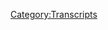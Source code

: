 {{DEFAULTSORT:
    #_TRANSCRIPT_0145:April 2, 2018
}}{{Transcript
    | title         = [[145: April 2, 2018]]
    | caption       = [https://knowledgefight.libsyn.com/knowledge-fight-april-2-the-drops-bracket Listen to this episode on Libsyn]
    | episodeNumber = [[145: April 2, 2018|145]]
    | length        = 00:50:29
}}

{{MessageBox
    | header     = Warning: Bot Generated Content
    | text       = This transcript was automatically generated by transcription software and likely contains many mistakes and misattributions. Please check the audio for definitive quotes, attribution, and context.
    | image      = N3yvass4myg91.webp
    | imagewidth = 50px
    | id         = warning
}}

{{TranscriptBlock
    | name      = Unknown Speaker
    | timestamp = 00:00:00.000
    | text      = Andy in Kansas, you're on the air, thanks for holding.
}}

{{TranscriptBlock
    | name      = Unknown Speaker
    | timestamp = 00:00:04.080
    | text      = Hello Alex, I'm a first time caller, I'm a huge fan, I love your work.
}}

{{TranscriptBlock
    | name      = Unknown Speaker
    | timestamp = 00:00:07.280
    | text      = I love you.
}}

{{TranscriptBlock
    | name      = Unknown Speaker
    | timestamp = 00:00:07.780
    | text      = Hey everybody, welcome back to Knowledge Fight, I'm Dan.
}}

{{TranscriptBlock
    | name      = Unknown Speaker
    | timestamp = 00:00:10.080
    | text      = I'm Jordan!
}}

{{TranscriptBlock
    | name      = Unknown Speaker
    | timestamp = 00:00:10.679
    | text      = We're a couple dudes, like to sit around, drink novelty beverages, and talk a little bit about Alex Jones.
}}

{{TranscriptBlock
    | name      = Unknown Speaker
    | timestamp = 00:00:14.939
    | text      = Indeed we are, Dan. Dan?
}}

{{TranscriptBlock
    | name      = Unknown Speaker
    | timestamp = 00:00:17.579
    | text      = Buh.
}}

{{TranscriptBlock
    | name      = Unknown Speaker
    | timestamp = 00:00:18.079
    | text      = Dan.
}}

{{TranscriptBlock
    | name      = Unknown Speaker
    | timestamp = 00:00:18.579
    | text      = Buh.
}}

{{TranscriptBlock
    | name      = Unknown Speaker
    | timestamp = 00:00:19.079
    | text      = Dan.
}}

{{TranscriptBlock
    | name      = Unknown Speaker
    | timestamp = 00:00:19.579
    | text      = Buh. What's up?
}}

{{TranscriptBlock
    | name      = Unknown Speaker
    | timestamp = 00:00:21.079
    | text      = Is there a hook to this?
}}

{{TranscriptBlock
    | name      = Unknown Speaker
    | timestamp = 00:00:22.000
    | text      = I know a lot about Alex Jones.
}}

{{TranscriptBlock
    | name      = Unknown Speaker
    | timestamp = 00:00:23.739
    | text      = I don't know anything about Alex Jones, and clearly you don't know a lot about bringing the heat.
}}

{{TranscriptBlock
    | name      = Unknown Speaker
    | timestamp = 00:00:29.379
    | text      = I'm emotionally deflated because I opened the door today and Jordan had brought over White Claw Hard Seltzer.
}}

{{TranscriptBlock
    | name      = Unknown Speaker
    | timestamp = 00:00:36.000
    | text      = I, I, you, we did the Hard Seltzer before, I thought it is a wonderful mix of our novelty beverage slash alcoholic beverage desires.
}}

{{TranscriptBlock
    | name      = Unknown Speaker
    | timestamp = 00:00:46.000
    | text      = I don't know dude, this is a dangerous game for Chaboy to be engaged in.
}}

{{TranscriptBlock
    | name      = Unknown Speaker
    | timestamp = 00:00:50.799
    | text      = Is it the most dangerous game?
}}

{{TranscriptBlock
    | name      = Unknown Speaker
    | timestamp = 00:00:52.140
    | text      = It, no, that's Hunting Humans.
}}

{{TranscriptBlock
    | name      = Unknown Speaker
    | timestamp = 00:00:53.600
    | text      = Oh, okay.
}}

{{TranscriptBlock
    | name      = Unknown Speaker
    | timestamp = 00:00:54.240
    | text      = Uh, but it's dangerous, man. The Seltzer game is a, is a real, real dangerous thing for me.
}}

{{TranscriptBlock
    | name      = Unknown Speaker
    | timestamp = 00:00:59.640
    | text      = Yeah, I know, you're a, you're a wine cooler fella from way back.
}}

{{TranscriptBlock
    | name      = Unknown Speaker
    | timestamp = 00:01:02.340
    | text      = From way back.
}}

{{TranscriptBlock
    | name      = Unknown Speaker
    | timestamp = 00:01:03.340
    | text      = From way back.
}}

{{TranscriptBlock
    | name      = Unknown Speaker
    | timestamp = 00:01:04.239
    | text      = Yeah, yeah.
}}

{{TranscriptBlock
    | name      = Unknown Speaker
    | timestamp = 00:01:05.540
    | text      = You could catch me on the streets drinking tequiza, uh, you could catch me out there with the Bartles and James.
}}

{{TranscriptBlock
    | name      = Unknown Speaker
    | timestamp = 00:01:11.980
    | text      = You know I used to fuck with Zima.
}}

{{TranscriptBlock
    | name      = Unknown Speaker
    | timestamp = 00:01:14.140
    | text      = Uh, yeah, you do a little bit of that, uh, Spamani, Martini and Rasti, Rasa, whatever that is, yeah.
}}

{{TranscriptBlock
    | name      = Unknown Speaker
    | timestamp = 00:01:19.780
    | text      = I always thought like, oh what, this whole Smirnoff icing people, that whole phenomenon?
}}

{{TranscriptBlock
    | name      = Unknown Speaker
    | timestamp = 00:01:24.340
    | text      = I'm like, why is this a punishment? I love this delicious elixir.
}}

{{TranscriptBlock
    | name      = Unknown Speaker
    | timestamp = 00:01:28.739
    | text      = That last part's not true.
}}

{{TranscriptBlock
    | name      = Unknown Speaker
    | timestamp = 00:01:29.840
    | text      = No.
}}

{{TranscriptBlock
    | name      = Unknown Speaker
    | timestamp = 00:01:30.439
    | text      = Uh, but yeah, so anyway, here we are, uh, we're doing another episode.
}}

{{TranscriptBlock
    | name      = Unknown Speaker
    | timestamp = 00:01:34.540
    | text      = Wow, wow, coming out the gate.
}}

{{TranscriptBlock
    | name      = Unknown Speaker
    | timestamp = 00:01:36.980
    | text      = Coming out the gate with energy, Dan.
}}

{{TranscriptBlock
    | name      = Unknown Speaker
    | timestamp = 00:01:38.640
    | text      = Uh, you know what, I'm just in a, I'm in a position where I'm still a little bit rough from our long recording last night.
}}

{{TranscriptBlock
    | name      = Unknown Speaker
    | timestamp = 00:01:45.439
    | text      = Right, right, right, right.
}}

{{TranscriptBlock
    | name      = Unknown Speaker
    | timestamp = 00:01:46.340
    | text      = Uh, and long editing session afterwards, and so like, eh, eh, I'm gonna get there, I'm gonna get there.
}}

{{TranscriptBlock
    | name      = Unknown Speaker
    | timestamp = 00:01:52.140
    | text      = Yeah.
}}

{{TranscriptBlock
    | name      = Unknown Speaker
    | timestamp = 00:01:52.640
    | text      = But for now, like immediately-
}}

{{TranscriptBlock
    | name      = Unknown Speaker
    | timestamp = 00:01:53.939
    | text      = You're gonna raise your game as we go along.
}}

{{TranscriptBlock
    | name      = Unknown Speaker
    | timestamp = 00:01:55.739
    | text      = Yeah, im- immediately I've got like a little bit of, I got some rust in the gears.
}}

{{TranscriptBlock
    | name      = Unknown Speaker
    | timestamp = 00:02:00.140
    | text      = Right, when the performance adrenaline starts to kick in, you'll be there.
}}

{{TranscriptBlock
    | name      = Unknown Speaker
    | timestamp = 00:02:03.140
    | text      = Mm-hmm.
}}

{{TranscriptBlock
    | name      = Unknown Speaker
    | timestamp = 00:02:03.640
    | text      = See, that's where I, like, today my brain was fucking murdering me, like I, I am dying on the inside, but during the show, man, I got it.
}}

{{TranscriptBlock
    | name      = Unknown Speaker
    | timestamp = 00:02:14.340
    | text      = Yeah.
}}

{{TranscriptBlock
    | name      = Unknown Speaker
    | timestamp = 00:02:14.840
    | text      = I'm a performer, my friend.
}}

{{TranscriptBlock
    | name      = Unknown Speaker
    | timestamp = 00:02:16.539
    | text      = Huuuuuhhhh.
}}

{{TranscriptBlock
    | name      = Unknown Speaker
    | timestamp = 00:02:17.539
    | text      = I'm a professional, Dan.
}}

{{TranscriptBlock
    | name      = Unknown Speaker
    | timestamp = 00:02:18.740
    | text      = Alright, let's test your professionalism.
}}

{{TranscriptBlock
    | name      = Unknown Speaker
    | timestamp = 00:02:20.240
    | text      = Please don't.
}}

{{TranscriptBlock
    | name      = Unknown Speaker
    | timestamp = 00:02:21.039
    | text      = Um, so today we're gonna be talking a little bit about the April 2nd, 2018 episode of Alex's show, and then we'll have some fun afterwards.
}}

{{TranscriptBlock
    | name      = Unknown Speaker
    | timestamp = 00:02:27.639
    | text      = Okay.
}}

{{TranscriptBlock
    | name      = Unknown Speaker
    | timestamp = 00:02:28.139
    | text      = But-
}}

{{TranscriptBlock
    | name      = Unknown Speaker
    | timestamp = 00:02:28.639
    | text      = I don't like the way you put that.
}}

{{TranscriptBlock
    | name      = Unknown Speaker
    | timestamp = 00:02:29.840
    | text      = Well, the April 1st show, everyone was suspecting, like, there was some talk on, uh, on the Facebook group about, like, what's his April Fools joke gonna be?
}}

{{TranscriptBlock
    | name      = Unknown Speaker
    | timestamp = 00:02:36.539
    | text      = And it turns out, it's, he made a best of episode, and, uh, and played it on, uh, the first.
}}

{{TranscriptBlock
    | name      = Unknown Speaker
    | timestamp = 00:02:42.039
    | text      = Right.
}}

{{TranscriptBlock
    | name      = Unknown Speaker
    | timestamp = 00:02:42.539
    | text      = So, we don't have to talk about that, but-
}}

{{TranscriptBlock
    | name      = Unknown Speaker
    | timestamp = 00:02:43.840
    | text      = That's hilarious.
}}

{{TranscriptBlock
    | name      = Unknown Speaker
    | timestamp = 00:02:45.039
    | text      = But, uh, his, his Monday episode, here on, uh, April 2nd, ends up being, like, really interesting on a couple levels, and then really boring, uh, for the rest of it.
}}

{{TranscriptBlock
    | name      = Unknown Speaker
    | timestamp = 00:02:55.340
    | text      = And I'm gonna start off testing your professionalism with an out of context drop from that episode.
}}

{{TranscriptBlock
    | name      = Unknown Speaker
    | timestamp = 00:03:00.139
    | text      = What, is he a fag?
}}

{{TranscriptBlock
    | name      = Unknown Speaker
    | timestamp = 00:03:01.539
    | text      = Because he knows how to read?
}}

{{TranscriptBlock
    | name      = Unknown Speaker
    | timestamp = 00:03:03.840
    | text      = Oh, boy.
}}

{{TranscriptBlock
    | name      = Unknown Speaker
    | timestamp = 00:03:04.439
    | text      = Uuuuuuuhhhhhhhhhh, Dan!
}}

{{TranscriptBlock
    | name      = Unknown Speaker
    | timestamp = 00:03:08.139
    | text      = Your professionalism out the window.
}}

{{TranscriptBlock
    | name      = Unknown Speaker
    | timestamp = 00:03:10.039
    | text      = Okay, alright.
}}

{{TranscriptBlock
    | name      = Unknown Speaker
    | timestamp = 00:03:11.039
    | text      = Was he being sarcastic or trying to do that as a provocateur-ish kind of thing?
}}

{{TranscriptBlock
    | name      = Unknown Speaker
    | timestamp = 00:03:19.280
    | text      = No no no, it's what he perceived people treating him when he was younger because he was a jock
}}

{{TranscriptBlock
    | name      = Unknown Speaker
    | timestamp = 00:03:25.120
    | text      = and he wasn't supposed to read things.
}}

{{TranscriptBlock
    | name      = Unknown Speaker
    | timestamp = 00:03:26.759
    | text      = So he was sort of saying it in the voice of the people who picked on him, but still.
}}

{{TranscriptBlock
    | name      = Unknown Speaker
    | timestamp = 00:03:31.719
    | text      = Which is really just his own voice yelling into his brain.
}}

{{TranscriptBlock
    | name      = Unknown Speaker
    | timestamp = 00:03:37.800
    | text      = That I understand and recognize.
}}

{{TranscriptBlock
    | name      = Unknown Speaker
    | timestamp = 00:03:40.159
    | text      = So on this episode, Alex does a lot of talking about how cell phones are going to kill you.
}}

{{TranscriptBlock
    | name      = Unknown Speaker
    | timestamp = 00:03:48.840
    | text      = Yep, yep.
}}

{{TranscriptBlock
    | name      = Unknown Speaker
    | timestamp = 00:03:49.840
    | text      = So he is a lot of that.
}}

{{TranscriptBlock
    | name      = Unknown Speaker
    | timestamp = 00:03:50.840
    | text      = He's doing a lot of talking about everything but all of the shit that's coming down on
}}

{{TranscriptBlock
    | name      = Unknown Speaker
    | timestamp = 00:03:55.080
    | text      = him as hard as possible.
}}

{{TranscriptBlock
    | name      = Unknown Speaker
    | timestamp = 00:03:56.400
    | text      = More or less.
}}

{{TranscriptBlock
    | name      = Unknown Speaker
    | timestamp = 00:03:57.719
    | text      = And then he gets into this.
}}

{{TranscriptBlock
    | name      = Unknown Speaker
    | timestamp = 00:04:00.219
    | text      = He starts talking about the Parkland survivors, and David Hogg in particular.
}}

{{TranscriptBlock
    | name      = Unknown Speaker
    | timestamp = 00:04:04.719
    | text      = Of course.
}}

{{TranscriptBlock
    | name      = Unknown Speaker
    | timestamp = 00:04:06.080
    | text      = Because anytime you can yell at a kid, you just gotta do it.
}}

{{TranscriptBlock
    | name      = Unknown Speaker
    | timestamp = 00:04:09.400
    | text      = Now in the past, Alex has had a really awful but sort of defensible position in like, hey
}}

{{TranscriptBlock
    | name      = Unknown Speaker
    | timestamp = 00:04:16.600
    | text      = everyone's saying that I said he was a crisis actor.
}}

{{TranscriptBlock
    | name      = Unknown Speaker
    | timestamp = 00:04:19.519
    | text      = I didn't.
}}

{{TranscriptBlock
    | name      = Unknown Speaker
    | timestamp = 00:04:20.519
    | text      = I just implied it very heavily.
}}

{{TranscriptBlock
    | name      = Unknown Speaker
    | timestamp = 00:04:21.939
    | text      = And agreed with people who did say it.
}}

{{TranscriptBlock
    | name      = Unknown Speaker
    | timestamp = 00:04:24.160
    | text      = Right.
}}

{{TranscriptBlock
    | name      = Unknown Speaker
    | timestamp = 00:04:25.160
    | text      = And so this is where things take a little bit of a turn.
}}

{{TranscriptBlock
    | name      = Unknown Speaker
    | timestamp = 00:04:29.000
    | text      = If somebody says David Hogg is a crisis actor and you're like, yeah totally, that is saying
}}

{{TranscriptBlock
    | name      = Unknown Speaker
    | timestamp = 00:04:34.920
    | text      = that David Hogg is a crisis actor.
}}

{{TranscriptBlock
    | name      = Unknown Speaker
    | timestamp = 00:04:36.759
    | text      = Or I would say like, if I were to say to you, what does a crisis actor mean, and then you
}}

{{TranscriptBlock
    | name      = Unknown Speaker
    | timestamp = 00:04:43.180
    | text      = define the term, and then me take that definition and apply it to someone without ever using
}}

{{TranscriptBlock
    | name      = Unknown Speaker
    | timestamp = 00:04:47.279
    | text      = the word.
}}

{{TranscriptBlock
    | name      = Unknown Speaker
    | timestamp = 00:04:48.279
    | text      = Right.
}}

{{TranscriptBlock
    | name      = Unknown Speaker
    | timestamp = 00:04:49.279
    | text      = I kind of think that you're saying that that's what they are.
}}

{{TranscriptBlock
    | name      = Unknown Speaker
    | timestamp = 00:04:50.279
    | text      = I'm pretty sure that's exactly what you're saying.
}}

{{TranscriptBlock
    | name      = Unknown Speaker
    | timestamp = 00:04:52.720
    | text      = Yeah.
}}

{{TranscriptBlock
    | name      = Unknown Speaker
    | timestamp = 00:04:53.720
    | text      = But this is where on this April 2nd show, things take a little bit of a turn, and Alex's
}}

{{TranscriptBlock
    | name      = Unknown Speaker
    | timestamp = 00:04:58.279
    | text      = narrative pivots a bit about David Hogg, and this is truly disgraceful.
}}

{{TranscriptBlock
    | name      = Unknown Speaker
    | timestamp = 00:05:03.720
    | text      = Okay.
}}

{{TranscriptBlock
    | name      = Unknown Speaker
    | timestamp = 00:05:04.720
    | text      = The video, and I found a bunch of these this weekend, and I saw these last week, we had
}}

{{TranscriptBlock
    | name      = Unknown Speaker
    | timestamp = 00:05:08.920
    | text      = an article about it, headline, David Hogg caught lying about what happened at the shooting.
}}

{{TranscriptBlock
    | name      = Unknown Speaker
    | timestamp = 00:05:16.079
    | text      = And I went and watched them this weekend, not just the little clips, but the longer
}}

{{TranscriptBlock
    | name      = Unknown Speaker
    | timestamp = 00:05:21.920
    | text      = interviews they were part of, and so it's not out of context.
}}

{{TranscriptBlock
    | name      = Unknown Speaker
    | timestamp = 00:05:26.040
    | text      = It's not out of context.
}}

{{TranscriptBlock
    | name      = Unknown Speaker
    | timestamp = 00:05:27.040
    | text      = Where he says, I was at home when the shooting happened, so I got on my bike and rode to
}}

{{TranscriptBlock
    | name      = Unknown Speaker
    | timestamp = 00:05:33.519
    | text      = the school to get as many interviews as I could.
}}

{{TranscriptBlock
    | name      = Unknown Speaker
    | timestamp = 00:05:35.839
    | text      = We'll play it in a moment.
}}

{{TranscriptBlock
    | name      = Unknown Speaker
    | timestamp = 00:05:38.560
    | text      = He does.
}}

{{TranscriptBlock
    | name      = Unknown Speaker
    | timestamp = 00:05:39.560
    | text      = That's a first.
}}

{{TranscriptBlock
    | name      = Unknown Speaker
    | timestamp = 00:05:40.560
    | text      = And then he's in all these other interviews saying, I was at the school, in the class
}}

{{TranscriptBlock
    | name      = Unknown Speaker
    | timestamp = 00:05:50.480
    | text      = when the shooting started, and I was with the teacher, so we heard the shots, we closed
}}

{{TranscriptBlock
    | name      = Unknown Speaker
    | timestamp = 00:05:54.199
    | text      = the door.
}}

{{TranscriptBlock
    | name      = Unknown Speaker
    | timestamp = 00:05:58.680
    | text      = And then other things where he talked about where he was when the shooting started, so
}}

{{TranscriptBlock
    | name      = Unknown Speaker
    | timestamp = 00:06:01.600
    | text      = we got in the closet, and they conduct interviews in the closet.
}}

{{TranscriptBlock
    | name      = Unknown Speaker
    | timestamp = 00:06:05.279
    | text      = And I'm like, there's no way, you're three miles away, and then you're there and there's
}}

{{TranscriptBlock
    | name      = Unknown Speaker
    | timestamp = 00:06:09.680
    | text      = the shooting, so you're in class when the shooting starts, you close the door.
}}

{{TranscriptBlock
    | name      = Unknown Speaker
    | timestamp = 00:06:13.800
    | text      = So this is a real big problem.
}}

{{TranscriptBlock
    | name      = Unknown Speaker
    | timestamp = 00:06:17.639
    | text      = I don't know what's going on.
}}

{{TranscriptBlock
    | name      = Unknown Speaker
    | timestamp = 00:06:21.639
    | text      = Okay, so there's a video that's been making the rounds on the alt-right world and the
}}

{{TranscriptBlock
    | name      = Unknown Speaker
    | timestamp = 00:06:27.720
    | text      = Alex Jones-ian world, particularly on redstate.com, they're breaking this news about an interview
}}

{{TranscriptBlock
    | name      = Unknown Speaker
    | timestamp = 00:06:35.920
    | text      = with David Hogg from CBS, a CBS piece that they put together where he says that he got
}}

{{TranscriptBlock
    | name      = Unknown Speaker
    | timestamp = 00:06:42.000
    | text      = on his bike from his house and went to the school to shoot interviews.
}}

{{TranscriptBlock
    | name      = Unknown Speaker
    | timestamp = 00:06:45.800
    | text      = Now...
}}

{{TranscriptBlock
    | name      = Unknown Speaker
    | timestamp = 00:06:47.639
    | text      = Is this...
}}

{{TranscriptBlock
    | name      = Unknown Speaker
    | timestamp = 00:06:48.639
    | text      = No, no, no.
}}

{{TranscriptBlock
    | name      = Unknown Speaker
    | timestamp = 00:06:50.699
    | text      = That's not possible in any direction.
}}

{{TranscriptBlock
    | name      = Unknown Speaker
    | timestamp = 00:06:53.839
    | text      = There's no way that if the school shooting were happening and he heard about it, then
}}

{{TranscriptBlock
    | name      = Unknown Speaker
    | timestamp = 00:06:59.160
    | text      = it couldn't be happening during the shooting itself.
}}

{{TranscriptBlock
    | name      = Unknown Speaker
    | timestamp = 00:07:02.120
    | text      = There was no...
}}

{{TranscriptBlock
    | name      = Unknown Speaker
    | timestamp = 00:07:03.120
    | text      = Alex...
}}

{{TranscriptBlock
    | name      = Unknown Speaker
    | timestamp = 00:07:04.120
    | text      = I mean, where the...
}}

{{TranscriptBlock
    | name      = Unknown Speaker
    | timestamp = 00:07:05.120
    | text      = Oh, okay.
}}

{{TranscriptBlock
    | name      = Unknown Speaker
    | timestamp = 00:07:06.120
    | text      = Okay.
}}

{{TranscriptBlock
    | name      = Unknown Speaker
    | timestamp = 00:07:07.120
    | text      = I gotta figure that...
}}

{{TranscriptBlock
    | name      = Unknown Speaker
    | timestamp = 00:07:08.120
    | text      = You gotta tell me more about this.
}}

{{TranscriptBlock
    | name      = Unknown Speaker
    | timestamp = 00:07:09.120
    | text      = Okay.
}}

{{TranscriptBlock
    | name      = Unknown Speaker
    | timestamp = 00:07:10.120
    | text      = This is infuriating.
}}

{{TranscriptBlock
    | name      = Unknown Speaker
    | timestamp = 00:07:11.120
    | text      = It's very simple.
}}

{{TranscriptBlock
    | name      = Unknown Speaker
    | timestamp = 00:07:12.120
    | text      = He was talking about the evening.
}}

{{TranscriptBlock
    | name      = Unknown Speaker
    | timestamp = 00:07:13.120
    | text      = He was talking about later.
}}

{{TranscriptBlock
    | name      = Unknown Speaker
    | timestamp = 00:07:14.120
    | text      = Gotcha.
}}

{{TranscriptBlock
    | name      = Unknown Speaker
    | timestamp = 00:07:15.120
    | text      = All right.
}}

{{TranscriptBlock
    | name      = Unknown Speaker
    | timestamp = 00:07:16.120
    | text      = All right.
}}

{{TranscriptBlock
    | name      = Unknown Speaker
    | timestamp = 00:07:17.120
    | text      = Perfect.
}}

{{TranscriptBlock
    | name      = Unknown Speaker
    | timestamp = 00:07:18.120
    | text      = Perfect.
}}

{{TranscriptBlock
    | name      = Unknown Speaker
    | timestamp = 00:07:19.120
    | text      = Alex is pretending that he's talking about like, I was at home and then I went to the
}}

{{TranscriptBlock
    | name      = Unknown Speaker
    | timestamp = 00:07:22.160
    | text      = school.
}}

{{TranscriptBlock
    | name      = Unknown Speaker
    | timestamp = 00:07:23.160
    | text      = He was talking about after he had already gone home after the shooting, he left his
}}

{{TranscriptBlock
    | name      = Unknown Speaker
    | timestamp = 00:07:27.519
    | text      = house at 6 p.m.
}}

{{TranscriptBlock
    | name      = Unknown Speaker
    | timestamp = 00:07:29.379
    | text      = It's very clear.
}}

{{TranscriptBlock
    | name      = Unknown Speaker
    | timestamp = 00:07:30.379
    | text      = The timeline is incredibly consistent throughout all of the interviews that he's given.
}}

{{TranscriptBlock
    | name      = Unknown Speaker
    | timestamp = 00:07:35.199
    | text      = There's an interview here.
}}

{{TranscriptBlock
    | name      = Unknown Speaker
    | timestamp = 00:07:36.399
    | text      = At 6 p.m. after the shooting, I took my camera, got on my bike.
}}

{{TranscriptBlock
    | name      = Unknown Speaker
    | timestamp = 00:07:39.399
    | text      = I rode in basic twilight and I ride my bike three miles down winding sidewalks and find
}}

{{TranscriptBlock
    | name      = Unknown Speaker
    | timestamp = 00:07:44.120
    | text      = my way to the school as I've done in previous years.
}}

{{TranscriptBlock
    | name      = Unknown Speaker
    | timestamp = 00:07:46.839
    | text      = All the way, I was making sure my camera bag didn't rip open because if you zip it a certain
}}

{{TranscriptBlock
    | name      = Unknown Speaker
    | timestamp = 00:07:50.720
    | text      = way, the camera falls out and it would be destroyed.
}}

{{TranscriptBlock
    | name      = Unknown Speaker
    | timestamp = 00:07:53.120
    | text      = I start shooting B-roll and I see Fox News over there.
}}

{{TranscriptBlock
    | name      = Unknown Speaker
    | timestamp = 00:07:56.319
    | text      = I wanted to talk on the news and make sure there was advocacy, especially with so many
}}

{{TranscriptBlock
    | name      = Unknown Speaker
    | timestamp = 00:08:00.439
    | text      = people from the NRA and different gun-toting Americans who watch Fox News.
}}

{{TranscriptBlock
    | name      = Unknown Speaker
    | timestamp = 00:08:05.040
    | text      = I went on the day of the shooting and said, quote, there cannot be another mass shooting.
}}

{{TranscriptBlock
    | name      = Unknown Speaker
    | timestamp = 00:08:09.500
    | text      = And I think that's partially why.
}}

{{TranscriptBlock
    | name      = Unknown Speaker
    | timestamp = 00:08:12.180
    | text      = But also other people started saying that at the same time.
}}

{{TranscriptBlock
    | name      = Unknown Speaker
    | timestamp = 00:08:15.720
    | text      = I'm looking at the school right now.
}}

{{TranscriptBlock
    | name      = Unknown Speaker
    | timestamp = 00:08:17.259
    | text      = You can see bullet holes in the windows.
}}

{{TranscriptBlock
    | name      = Unknown Speaker
    | timestamp = 00:08:18.920
    | text      = It's insane.
}}

{{TranscriptBlock
    | name      = Unknown Speaker
    | timestamp = 00:08:20.079
    | text      = And the fact that there's more bullet holes in those windows than bills that have been
}}

{{TranscriptBlock
    | name      = Unknown Speaker
    | timestamp = 00:08:23.660
    | text      = proposed and passed to save these kids lives is disgusting.
}}

{{TranscriptBlock
    | name      = Unknown Speaker
    | timestamp = 00:08:27.800
    | text      = So good line.
}}

{{TranscriptBlock
    | name      = Unknown Speaker
    | timestamp = 00:08:28.800
    | text      = Right.
}}

{{TranscriptBlock
    | name      = Unknown Speaker
    | timestamp = 00:08:29.800
    | text      = He was at the school when the shooting happened.
}}

{{TranscriptBlock
    | name      = Unknown Speaker
    | timestamp = 00:08:31.899
    | text      = And Alex is taking the CBS thing completely out of context, where he's not saying that
}}

{{TranscriptBlock
    | name      = Unknown Speaker
    | timestamp = 00:08:36.159
    | text      = during the day he got on his bike, it was that evening.
}}

{{TranscriptBlock
    | name      = Unknown Speaker
    | timestamp = 00:08:39.000
    | text      = Right.
}}

{{TranscriptBlock
    | name      = Unknown Speaker
    | timestamp = 00:08:40.000
    | text      = Now, this is a really big problem, because now, if Alex is pushing this narrative, he
}}

{{TranscriptBlock
    | name      = Unknown Speaker
    | timestamp = 00:08:43.919
    | text      = has to think that he is a completely fake and planted and realized, oh, shit, I'm supposed
}}

{{TranscriptBlock
    | name      = Unknown Speaker
    | timestamp = 00:08:50.320
    | text      = to be at work faking being a victim of a crime today.
}}

{{TranscriptBlock
    | name      = Unknown Speaker
    | timestamp = 00:08:53.440
    | text      = Right.
}}

{{TranscriptBlock
    | name      = Unknown Speaker
    | timestamp = 00:08:54.440
    | text      = That's why he got on his bike and went to school.
}}

{{TranscriptBlock
    | name      = Unknown Speaker
    | timestamp = 00:08:56.039
    | text      = And this is a real, real serious problem.
}}

{{TranscriptBlock
    | name      = Unknown Speaker
    | timestamp = 00:08:59.100
    | text      = And if Alex continues down this road, he will be very, very deeply into the crisis actor
}}

{{TranscriptBlock
    | name      = Unknown Speaker
    | timestamp = 00:09:05.679
    | text      = bundle or whatever, interestingly.
}}

{{TranscriptBlock
    | name      = Unknown Speaker
    | timestamp = 00:09:09.360
    | text      = I mean, to what extent does that even fucking matter?
}}

{{TranscriptBlock
    | name      = Unknown Speaker
    | timestamp = 00:09:12.100
    | text      = It doesn't.
}}

{{TranscriptBlock
    | name      = Unknown Speaker
    | timestamp = 00:09:13.100
    | text      = I mean, even if even if this were the case, it's unfortunate.
}}

{{TranscriptBlock
    | name      = Unknown Speaker
    | timestamp = 00:09:16.519
    | text      = Look, even if Alex's narrative and these these fucking all right assholes is one hundred
}}

{{TranscriptBlock
    | name      = Unknown Speaker
    | timestamp = 00:09:21.600
    | text      = percent correct, then the school shooting still fucking happened.
}}

{{TranscriptBlock
    | name      = Unknown Speaker
    | timestamp = 00:09:26.360
    | text      = Well, it's like regardless of people say it didn't.
}}

{{TranscriptBlock
    | name      = Unknown Speaker
    | timestamp = 00:09:28.960
    | text      = Well, see, that's that.
}}

{{TranscriptBlock
    | name      = Unknown Speaker
    | timestamp = 00:09:30.259
    | text      = But that's the larger that's the larger context there is it's unfortunate if he is saying
}}

{{TranscriptBlock
    | name      = Unknown Speaker
    | timestamp = 00:09:35.600
    | text      = that he was there whenever he wasn't.
}}

{{TranscriptBlock
    | name      = Unknown Speaker
    | timestamp = 00:09:37.899
    | text      = But people were there.
}}

{{TranscriptBlock
    | name      = Unknown Speaker
    | timestamp = 00:09:39.600
    | text      = Who gives a shit?
}}

{{TranscriptBlock
    | name      = Unknown Speaker
    | timestamp = 00:09:41.139
    | text      = He's right.
}}

{{TranscriptBlock
    | name      = Unknown Speaker
    | timestamp = 00:09:42.139
    | text      = Hmm.
}}

{{TranscriptBlock
    | name      = Unknown Speaker
    | timestamp = 00:09:43.139
    | text      = Interesting.
}}

{{TranscriptBlock
    | name      = Unknown Speaker
    | timestamp = 00:09:44.139
    | text      = I don't know.
}}

{{TranscriptBlock
    | name      = Unknown Speaker
    | timestamp = 00:09:45.139
    | text      = I don't know how I would address that, but I would say that redstate.com, they retracted
}}

{{TranscriptBlock
    | name      = Unknown Speaker
    | timestamp = 00:09:50.000
    | text      = their story and said, quote, I am sorry for the error and have updated the post accordingly.
}}

{{TranscriptBlock
    | name      = Unknown Speaker
    | timestamp = 00:09:55.440
    | text      = It appears the problem was that CBS included a very confusing quote with our context.
}}

{{TranscriptBlock
    | name      = Unknown Speaker
    | timestamp = 00:09:59.960
    | text      = Hmm.
}}

{{TranscriptBlock
    | name      = Unknown Speaker
    | timestamp = 00:10:00.960
    | text      = Not really.
}}

{{TranscriptBlock
    | name      = Unknown Speaker
    | timestamp = 00:10:01.960
    | text      = You guys just don't care to find the context.
}}

{{TranscriptBlock
    | name      = Unknown Speaker
    | timestamp = 00:10:03.799
    | text      = You just want to act.
}}

{{TranscriptBlock
    | name      = Unknown Speaker
    | timestamp = 00:10:06.080
    | text      = So anyway, that's super fun.
}}

{{TranscriptBlock
    | name      = Unknown Speaker
    | timestamp = 00:10:08.480
    | text      = And here's where Alex goes with it.
}}

{{TranscriptBlock
    | name      = Unknown Speaker
    | timestamp = 00:10:10.679
    | text      = I mean, we had an article, I mentioned it.
}}

{{TranscriptBlock
    | name      = Unknown Speaker
    | timestamp = 00:10:17.000
    | text      = But I'd already been banned off YouTube or videos blocked, misrepresenting what I'd said
}}

{{TranscriptBlock
    | name      = Unknown Speaker
    | timestamp = 00:10:22.320
    | text      = when I just pointed out there was a stand down.
}}

{{TranscriptBlock
    | name      = Unknown Speaker
    | timestamp = 00:10:24.440
    | text      = The students told us that we had on plus local news.
}}

{{TranscriptBlock
    | name      = Unknown Speaker
    | timestamp = 00:10:28.919
    | text      = So they misrepresented what I said and then took the videos down.
}}

{{TranscriptBlock
    | name      = Unknown Speaker
    | timestamp = 00:10:32.240
    | text      = And now I realize why they were so scared.
}}

{{TranscriptBlock
    | name      = Unknown Speaker
    | timestamp = 00:10:34.399
    | text      = They didn't want anybody actually looking at what went on.
}}

{{TranscriptBlock
    | name      = Unknown Speaker
    | timestamp = 00:10:38.799
    | text      = So here's the deal.
}}

{{TranscriptBlock
    | name      = Unknown Speaker
    | timestamp = 00:10:39.799
    | text      = They didn't want you looking at it.
}}

{{TranscriptBlock
    | name      = Unknown Speaker
    | timestamp = 00:10:41.519
    | text      = David Hogg, no care is a public figure now and he's called me cuss word names and a con
}}

{{TranscriptBlock
    | name      = Unknown Speaker
    | timestamp = 00:10:48.000
    | text      = artist and a fraud.
}}

{{TranscriptBlock
    | name      = Unknown Speaker
    | timestamp = 00:10:49.419
    | text      = He's in a man's world.
}}

{{TranscriptBlock
    | name      = Unknown Speaker
    | timestamp = 00:10:50.419
    | text      = I haven't done all that.
}}

{{TranscriptBlock
    | name      = Unknown Speaker
    | timestamp = 00:10:51.759
    | text      = Yes, you have many times.
}}

{{TranscriptBlock
    | name      = Unknown Speaker
    | timestamp = 00:10:53.360
    | text      = And then it came out over the weekend and we have reprinted that article.
}}

{{TranscriptBlock
    | name      = Unknown Speaker
    | timestamp = 00:10:56.559
    | text      = Thanks.
}}

{{TranscriptBlock
    | name      = Unknown Speaker
    | timestamp = 00:10:57.559
    | text      = Paul Joseph Watson found his Reddit and it is David Hogg's Reddit.
}}

{{TranscriptBlock
    | name      = Unknown Speaker
    | timestamp = 00:11:01.039
    | text      = It's not.
}}

{{TranscriptBlock
    | name      = Unknown Speaker
    | timestamp = 00:11:02.559
    | text      = It might be.
}}

{{TranscriptBlock
    | name      = Unknown Speaker
    | timestamp = 00:11:03.559
    | text      = Could be.
}}

{{TranscriptBlock
    | name      = Unknown Speaker
    | timestamp = 00:11:04.559
    | text      = We're talking about how it's good that mosquitoes are killing millions of people because we
}}

{{TranscriptBlock
    | name      = Unknown Speaker
    | timestamp = 00:11:12.440
    | text      = need billions to die for depopulation.
}}

{{TranscriptBlock
    | name      = Unknown Speaker
    | timestamp = 00:11:15.120
    | text      = And see, that's just the perfect globalist leftist religion.
}}

{{TranscriptBlock
    | name      = Unknown Speaker
    | timestamp = 00:11:19.659
    | text      = That's Bill and Melinda Gates.
}}

{{TranscriptBlock
    | name      = Unknown Speaker
    | timestamp = 00:11:20.960
    | text      = That's the UN.
}}

{{TranscriptBlock
    | name      = Unknown Speaker
    | timestamp = 00:11:22.240
    | text      = That's this whole program.
}}

{{TranscriptBlock
    | name      = Unknown Speaker
    | timestamp = 00:11:24.200
    | text      = So he takes this, these two pieces of information that are both either completely misrepresented
}}

{{TranscriptBlock
    | name      = Unknown Speaker
    | timestamp = 00:11:29.500
    | text      = or not true.
}}

{{TranscriptBlock
    | name      = Unknown Speaker
    | timestamp = 00:11:30.639
    | text      = Like the CBS thing with the he drove his bike to the school.
}}

{{TranscriptBlock
    | name      = Unknown Speaker
    | timestamp = 00:11:33.320
    | text      = His inconsistencies in his story is just not true.
}}

{{TranscriptBlock
    | name      = Unknown Speaker
    | timestamp = 00:11:35.960
    | text      = The the the Reddit thing that might be his account, I don't know.
}}

{{TranscriptBlock
    | name      = Unknown Speaker
    | timestamp = 00:11:41.159
    | text      = It's a joke.
}}

{{TranscriptBlock
    | name      = Unknown Speaker
    | timestamp = 00:11:42.159
    | text      = And that's being willfully misrepresented.
}}

{{TranscriptBlock
    | name      = Unknown Speaker
    | timestamp = 00:11:45.200
    | text      = He combines the two of them to be like, of course, he wants depopulation.
}}

{{TranscriptBlock
    | name      = Unknown Speaker
    | timestamp = 00:11:50.559
    | text      = I imagine that these globalists that I'm against, they also want depopulation.
}}

{{TranscriptBlock
    | name      = Unknown Speaker
    | timestamp = 00:11:55.200
    | text      = He's the perfect person for them to have groomed beforehand.
}}

{{TranscriptBlock
    | name      = Unknown Speaker
    | timestamp = 00:11:58.559
    | text      = And it's not good.
}}

{{TranscriptBlock
    | name      = Unknown Speaker
    | timestamp = 00:11:59.559
    | text      = That's it's very bad.
}}

{{TranscriptBlock
    | name      = Unknown Speaker
    | timestamp = 00:12:01.200
    | text      = That's awful.
}}

{{TranscriptBlock
    | name      = Unknown Speaker
    | timestamp = 00:12:02.200
    | text      = That's crisis actory.
}}

{{TranscriptBlock
    | name      = Unknown Speaker
    | timestamp = 00:12:03.200
    | text      = It is.
}}

{{TranscriptBlock
    | name      = Unknown Speaker
    | timestamp = 00:12:04.200
    | text      = That's exactly what he's doing.
}}

{{TranscriptBlock
    | name      = Unknown Speaker
    | timestamp = 00:12:05.200
    | text      = Again, I'm the only person legitimately calling for white genocide.
}}

{{TranscriptBlock
    | name      = Unknown Speaker
    | timestamp = 00:12:10.039
    | text      = Yep.
}}

{{TranscriptBlock
    | name      = Unknown Speaker
    | timestamp = 00:12:11.039
    | text      = He should attack you.
}}

{{TranscriptBlock
    | name      = Unknown Speaker
    | timestamp = 00:12:12.039
    | text      = Yeah, exactly.
}}

{{TranscriptBlock
    | name      = Unknown Speaker
    | timestamp = 00:12:13.039
    | text      = So also on this episode, he gets mad because the pope, there's an article about him that
}}

{{TranscriptBlock
    | name      = Unknown Speaker
    | timestamp = 00:12:18.000
    | text      = said that there wasn't hell, that hell doesn't exist, which you could take from the scriptures.
}}

{{TranscriptBlock
    | name      = Unknown Speaker
    | timestamp = 00:12:23.120
    | text      = If you're going to go with a biblical reading of the scripture, then yes, he is correct.
}}

{{TranscriptBlock
    | name      = Unknown Speaker
    | timestamp = 00:12:28.120
    | text      = So the pope allegedly gave a interview to a guy named Eugenio Scalfari.
}}

{{TranscriptBlock
    | name      = Unknown Speaker
    | timestamp = 00:12:34.759
    | text      = And he said a quote, they are not punished.
}}

{{TranscriptBlock
    | name      = Unknown Speaker
    | timestamp = 00:12:37.799
    | text      = Those who repent obtain God's forgiveness and take their place among the ranks of those
}}

{{TranscriptBlock
    | name      = Unknown Speaker
    | timestamp = 00:12:41.679
    | text      = who contemplate him.
}}

{{TranscriptBlock
    | name      = Unknown Speaker
    | timestamp = 00:12:44.019
    | text      = But those who do not repent and cannot be forgiven disappear.
}}

{{TranscriptBlock
    | name      = Unknown Speaker
    | timestamp = 00:12:47.120
    | text      = A hell doesn't exist.
}}

{{TranscriptBlock
    | name      = Unknown Speaker
    | timestamp = 00:12:48.539
    | text      = The disappearance of sinning souls exists.
}}

{{TranscriptBlock
    | name      = Unknown Speaker
    | timestamp = 00:12:51.320
    | text      = So that's the quote that Alex gets fucking hot and bothered about.
}}

{{TranscriptBlock
    | name      = Unknown Speaker
    | timestamp = 00:12:54.980
    | text      = But I don't think anybody hates the Bible more than Christians.
}}

{{TranscriptBlock
    | name      = Unknown Speaker
    | timestamp = 00:12:57.600
    | text      = But hold on, man.
}}

{{TranscriptBlock
    | name      = Unknown Speaker
    | timestamp = 00:12:59.299
    | text      = The Vatican denies that this interview even took place.
}}

{{TranscriptBlock
    | name      = Unknown Speaker
    | timestamp = 00:13:02.879
    | text      = There's no recording of it.
}}

{{TranscriptBlock
    | name      = Unknown Speaker
    | timestamp = 00:13:04.120
    | text      = The guy is notorious for not taking notes.
}}

{{TranscriptBlock
    | name      = Unknown Speaker
    | timestamp = 00:13:06.720
    | text      = He's a 93-year-old journalist.
}}

{{TranscriptBlock
    | name      = Unknown Speaker
    | timestamp = 00:13:08.440
    | text      = Wait, what?
}}

{{TranscriptBlock
    | name      = Unknown Speaker
    | timestamp = 00:13:09.440
    | text      = He's a 93-year-old dude, and according to the Guardian, this Eugenio Scalfari is, quote,
}}

{{TranscriptBlock
    | name      = Unknown Speaker
    | timestamp = 00:13:15.559
    | text      = said to pride himself on not taking notes or recording high-profile interviews.
}}

{{TranscriptBlock
    | name      = Unknown Speaker
    | timestamp = 00:13:19.919
    | text      = Right, right.
}}

{{TranscriptBlock
    | name      = Unknown Speaker
    | timestamp = 00:13:20.919
    | text      = That's a weird thing to take pride in.
}}

{{TranscriptBlock
    | name      = Unknown Speaker
    | timestamp = 00:13:22.879
    | text      = Yeah.
}}

{{TranscriptBlock
    | name      = Unknown Speaker
    | timestamp = 00:13:23.879
    | text      = So the Vatican says that the...
}}

{{TranscriptBlock
    | name      = Unknown Speaker
    | timestamp = 00:13:25.120
    | text      = He prides himself on no one knowing if anything he says is true.
}}

{{TranscriptBlock
    | name      = Unknown Speaker
    | timestamp = 00:13:30.039
    | text      = Right.
}}

{{TranscriptBlock
    | name      = Unknown Speaker
    | timestamp = 00:13:31.039
    | text      = It's like Michael Wolff or whatever.
}}

{{TranscriptBlock
    | name      = Unknown Speaker
    | timestamp = 00:13:33.039
    | text      = The Vatican said that the comments were, quote, the fruit of Scalfari's reconstruction and
}}

{{TranscriptBlock
    | name      = Unknown Speaker
    | timestamp = 00:13:38.120
    | text      = not a faithful transcription of the Holy Father's words.
}}

{{TranscriptBlock
    | name      = Unknown Speaker
    | timestamp = 00:13:41.320
    | text      = So did he even...
}}

{{TranscriptBlock
    | name      = Unknown Speaker
    | timestamp = 00:13:42.919
    | text      = So that kind of suggests that he did do the interview, though, right?
}}

{{TranscriptBlock
    | name      = Unknown Speaker
    | timestamp = 00:13:45.879
    | text      = Yeah, probably, but they wouldn't want to confirm that or deny it.
}}

{{TranscriptBlock
    | name      = Unknown Speaker
    | timestamp = 00:13:49.480
    | text      = But what they just said was he did do the interview and he's creating that whole cloth.
}}

{{TranscriptBlock
    | name      = Unknown Speaker
    | timestamp = 00:13:55.519
    | text      = Yeah, yeah.
}}

{{TranscriptBlock
    | name      = Unknown Speaker
    | timestamp = 00:13:56.519
    | text      = So the Vatican did confirm that...
}}

{{TranscriptBlock
    | name      = Unknown Speaker
    | timestamp = 00:13:58.360
    | text      = The Vatican plays games, bro.
}}

{{TranscriptBlock
    | name      = Unknown Speaker
    | timestamp = 00:14:00.080
    | text      = All right.
}}

{{TranscriptBlock
    | name      = Unknown Speaker
    | timestamp = 00:14:01.080
    | text      = That's a very good point.
}}

{{TranscriptBlock
    | name      = Unknown Speaker
    | timestamp = 00:14:02.440
    | text      = Yeah.
}}

{{TranscriptBlock
    | name      = Unknown Speaker
    | timestamp = 00:14:03.440
    | text      = That's a very good point.
}}

{{TranscriptBlock
    | name      = Unknown Speaker
    | timestamp = 00:14:04.440
    | text      = But the point is that the Vatican is denying that he said these things and that it's not
}}

{{TranscriptBlock
    | name      = Unknown Speaker
    | timestamp = 00:14:08.039
    | text      = accurate to their beliefs or Pope Francis' beliefs.
}}

{{TranscriptBlock
    | name      = Unknown Speaker
    | timestamp = 00:14:12.879
    | text      = That does not stop Alex from screaming about how he's the devil for about an hour of the
}}

{{TranscriptBlock
    | name      = Unknown Speaker
    | timestamp = 00:14:17.600
    | text      = show.
}}

{{TranscriptBlock
    | name      = Unknown Speaker
    | timestamp = 00:14:18.600
    | text      = That leads him into talking about how the elites...
}}

{{TranscriptBlock
    | name      = Unknown Speaker
    | timestamp = 00:14:21.879
    | text      = Oh, no.
}}

{{TranscriptBlock
    | name      = Unknown Speaker
    | timestamp = 00:14:23.519
    | text      = They love to do DMT and speak to little beings that they find on the other side.
}}

{{TranscriptBlock
    | name      = Unknown Speaker
    | timestamp = 00:14:28.759
    | text      = Now that makes sense.
}}

{{TranscriptBlock
    | name      = Unknown Speaker
    | timestamp = 00:14:30.799
    | text      = Finally, somebody bringing some rationality to this story.
}}

{{TranscriptBlock
    | name      = Unknown Speaker
    | timestamp = 00:14:34.120
    | text      = They do DMT...
}}

{{TranscriptBlock
    | name      = Unknown Speaker
    | timestamp = 00:14:35.120
    | text      = They talk to little beings?
}}

{{TranscriptBlock
    | name      = Unknown Speaker
    | timestamp = 00:14:36.120
    | text      = They talk to...
}}

{{TranscriptBlock
    | name      = Unknown Speaker
    | timestamp = 00:14:37.120
    | text      = They take DMT and ayahuasca and in their hallucinations, they get programming and instructions from
}}

{{TranscriptBlock
    | name      = Unknown Speaker
    | timestamp = 00:14:44.600
    | text      = the other world entities that are running globalism.
}}

{{TranscriptBlock
    | name      = Unknown Speaker
    | timestamp = 00:14:49.159
    | text      = So wait.
}}

{{TranscriptBlock
    | name      = Unknown Speaker
    | timestamp = 00:14:50.159
    | text      = Now the...
}}

{{TranscriptBlock
    | name      = Unknown Speaker
    | timestamp = 00:14:51.159
    | text      = Whoa.
}}

{{TranscriptBlock
    | name      = Unknown Speaker
    | timestamp = 00:14:52.159
    | text      = Yeah.
}}

{{TranscriptBlock
    | name      = Unknown Speaker
    | timestamp = 00:14:53.159
    | text      = This is a new wrinkle for me.
}}

{{TranscriptBlock
    | name      = Unknown Speaker
    | timestamp = 00:14:54.159
    | text      = Somewhat.
}}

{{TranscriptBlock
    | name      = Unknown Speaker
    | timestamp = 00:14:55.159
    | text      = So the globalists aren't even the bad guys?
}}

{{TranscriptBlock
    | name      = Unknown Speaker
    | timestamp = 00:14:57.120
    | text      = No, no.
}}

{{TranscriptBlock
    | name      = Unknown Speaker
    | timestamp = 00:14:58.120
    | text      = It's the little beings that they contact on the other side?
}}

{{TranscriptBlock
    | name      = Unknown Speaker
    | timestamp = 00:15:01.679
    | text      = Yeah.
}}

{{TranscriptBlock
    | name      = Unknown Speaker
    | timestamp = 00:15:02.679
    | text      = They're the ones who are coming up with the sort of game plan of the globalists.
}}

{{TranscriptBlock
    | name      = Unknown Speaker
    | timestamp = 00:15:06.480
    | text      = Well then why hasn't Alex been railing against these guys from the beginning?
}}

{{TranscriptBlock
    | name      = Unknown Speaker
    | timestamp = 00:15:10.159
    | text      = I don't know, man.
}}

{{TranscriptBlock
    | name      = Unknown Speaker
    | timestamp = 00:15:11.159
    | text      = Did he just discover them?
}}

{{TranscriptBlock
    | name      = Unknown Speaker
    | timestamp = 00:15:12.159
    | text      = Well, the issue is like, you're stupid because...
}}

{{TranscriptBlock
    | name      = Unknown Speaker
    | timestamp = 00:15:15.240
    | text      = Well, yes.
}}

{{TranscriptBlock
    | name      = Unknown Speaker
    | timestamp = 00:15:16.240
    | text      = Not you.
}}

{{TranscriptBlock
    | name      = Unknown Speaker
    | timestamp = 00:15:17.240
    | text      = Yeah.
}}

{{TranscriptBlock
    | name      = Unknown Speaker
    | timestamp = 00:15:18.240
    | text      = No, no, no.
}}

{{TranscriptBlock
    | name      = Unknown Speaker
    | timestamp = 00:15:19.240
    | text      = That is true.
}}

{{TranscriptBlock
    | name      = Unknown Speaker
    | timestamp = 00:15:20.240
    | text      = Alex pretends he's super good friends with Joe Rogan and he is literally the biggest
}}

{{TranscriptBlock
    | name      = Unknown Speaker
    | timestamp = 00:15:23.960
    | text      = DMT proponent in pop culture.
}}

{{TranscriptBlock
    | name      = Unknown Speaker
    | timestamp = 00:15:25.879
    | text      = It's good stuff.
}}

{{TranscriptBlock
    | name      = Unknown Speaker
    | timestamp = 00:15:26.879
    | text      = He hosted a documentary about it called The Spirit Molecule.
}}

{{TranscriptBlock
    | name      = Unknown Speaker
    | timestamp = 00:15:31.039
    | text      = All right.
}}

{{TranscriptBlock
    | name      = Unknown Speaker
    | timestamp = 00:15:32.039
    | text      = He's like...
}}

{{TranscriptBlock
    | name      = Unknown Speaker
    | timestamp = 00:15:33.039
    | text      = He's a big advocate of hallucinogens.
}}

{{TranscriptBlock
    | name      = Unknown Speaker
    | timestamp = 00:15:35.960
    | text      = You know who ran the B-roll on that documentary?
}}

{{TranscriptBlock
    | name      = Unknown Speaker
    | timestamp = 00:15:38.399
    | text      = Who's that?
}}

{{TranscriptBlock
    | name      = Unknown Speaker
    | timestamp = 00:15:39.399
    | text      = Tiny little beings from the other world.
}}

{{TranscriptBlock
    | name      = Unknown Speaker
    | timestamp = 00:15:40.399
    | text      = Probably.
}}

{{TranscriptBlock
    | name      = Unknown Speaker
    | timestamp = 00:15:41.399
    | text      = So anyway, Alex says this and it's really funny about DMT stuff.
}}

{{TranscriptBlock
    | name      = Unknown Speaker
    | timestamp = 00:15:46.080
    | text      = People think of an alien invasion as in the third dimension from space.
}}

{{TranscriptBlock
    | name      = Unknown Speaker
    | timestamp = 00:15:50.519
    | text      = There's dimensions below and above us.
}}

{{TranscriptBlock
    | name      = Unknown Speaker
    | timestamp = 00:15:51.919
    | text      = The mathematics show it.
}}

{{TranscriptBlock
    | name      = Unknown Speaker
    | timestamp = 00:15:53.360
    | text      = And whether it's real or not, you have these spirit guides, like Mescalito and all this,
}}

{{TranscriptBlock
    | name      = Unknown Speaker
    | timestamp = 00:16:04.200
    | text      = little goat man, you know, you're taking DMT and a little goat man shows up.
}}

{{TranscriptBlock
    | name      = Unknown Speaker
    | timestamp = 00:16:10.000
    | text      = He's not your buddy, okay?
}}

{{TranscriptBlock
    | name      = Unknown Speaker
    | timestamp = 00:16:12.039
    | text      = And he's got a plan though.
}}

{{TranscriptBlock
    | name      = Unknown Speaker
    | timestamp = 00:16:13.799
    | text      = You're going to be a god as long as you kill everybody.
}}

{{TranscriptBlock
    | name      = Unknown Speaker
    | timestamp = 00:16:16.120
    | text      = Okay, Alex.
}}

{{TranscriptBlock
    | name      = Unknown Speaker
    | timestamp = 00:16:18.120
    | text      = Okay.
}}

{{TranscriptBlock
    | name      = Unknown Speaker
    | timestamp = 00:16:19.120
    | text      = It's...
}}

{{TranscriptBlock
    | name      = Unknown Speaker
    | timestamp = 00:16:20.120
    | text      = I do like...
}}

{{TranscriptBlock
    | name      = Unknown Speaker
    | timestamp = 00:16:21.120
    | text      = Wait.
}}

{{TranscriptBlock
    | name      = Unknown Speaker
    | timestamp = 00:16:22.120
    | text      = The sentence, whether it's real or not, you do have spirit guides.
}}

{{TranscriptBlock
    | name      = Unknown Speaker
    | timestamp = 00:16:25.759
    | text      = Right.
}}

{{TranscriptBlock
    | name      = Unknown Speaker
    | timestamp = 00:16:26.759
    | text      = I don't know what that even means.
}}

{{TranscriptBlock
    | name      = Unknown Speaker
    | timestamp = 00:16:27.759
    | text      = Well, it's that the mathematics proves it.
}}

{{TranscriptBlock
    | name      = Unknown Speaker
    | timestamp = 00:16:30.320
    | text      = Whether you believe it or not, whether it's real or not, I don't know what you're saying.
}}

{{TranscriptBlock
    | name      = Unknown Speaker
    | timestamp = 00:16:33.759
    | text      = But I do love the sentence, if the little goat man comes up to you, he is not your friend.
}}

{{TranscriptBlock
    | name      = Unknown Speaker
    | timestamp = 00:16:38.960
    | text      = I do like that.
}}

{{TranscriptBlock
    | name      = Unknown Speaker
    | timestamp = 00:16:40.440
    | text      = Okay.
}}

{{TranscriptBlock
    | name      = Unknown Speaker
    | timestamp = 00:16:41.440
    | text      = Okay, Alex.
}}

{{TranscriptBlock
    | name      = Unknown Speaker
    | timestamp = 00:16:42.440
    | text      = Cool.
}}

{{TranscriptBlock
    | name      = Unknown Speaker
    | timestamp = 00:16:43.440
    | text      = I mean, he's a pan?
}}

{{TranscriptBlock
    | name      = Unknown Speaker
    | timestamp = 00:16:45.080
    | text      = Is that what's going on here?
}}

{{TranscriptBlock
    | name      = Unknown Speaker
    | timestamp = 00:16:46.080
    | text      = Yeah, yeah.
}}

{{TranscriptBlock
    | name      = Unknown Speaker
    | timestamp = 00:16:47.080
    | text      = It's like a satyr.
}}

{{TranscriptBlock
    | name      = Unknown Speaker
    | timestamp = 00:16:48.080
    | text      = He's a satyr.
}}

{{TranscriptBlock
    | name      = Unknown Speaker
    | timestamp = 00:16:49.080
    | text      = Yeah, yeah.
}}

{{TranscriptBlock
    | name      = Unknown Speaker
    | timestamp = 00:16:50.080
    | text      = Mr. Tumnus type.
}}

{{TranscriptBlock
    | name      = Unknown Speaker
    | timestamp = 00:16:51.080
    | text      = What's your favorite lower dimension?
}}

{{TranscriptBlock
    | name      = Unknown Speaker
    | timestamp = 00:16:52.080
    | text      = I like...
}}

{{TranscriptBlock
    | name      = Unknown Speaker
    | timestamp = 00:16:53.080
    | text      = I don't know, man.
}}

{{TranscriptBlock
    | name      = Unknown Speaker
    | timestamp = 00:16:56.080
    | text      = All right.
}}

{{TranscriptBlock
    | name      = Unknown Speaker
    | timestamp = 00:16:58.080
    | text      = You got to work on your two-band game.
}}

{{TranscriptBlock
    | name      = Unknown Speaker
    | timestamp = 00:16:59.840
    | text      = I don't...
}}

{{TranscriptBlock
    | name      = Unknown Speaker
    | timestamp = 00:17:00.840
    | text      = I can't think...
}}

{{TranscriptBlock
    | name      = Unknown Speaker
    | timestamp = 00:17:01.840
    | text      = Oh, Kenny Rogers in the first edition.
}}

{{TranscriptBlock
    | name      = Unknown Speaker
    | timestamp = 00:17:02.840
    | text      = Wait.
}}

{{TranscriptBlock
    | name      = Unknown Speaker
    | timestamp = 00:17:03.840
    | text      = That's not a dimension.
}}

{{TranscriptBlock
    | name      = Unknown Speaker
    | timestamp = 00:17:04.839
    | text      = That's not really a dimension.
}}

{{TranscriptBlock
    | name      = Unknown Speaker
    | timestamp = 00:17:05.839
    | text      = I mean, as I started saying the name of the band, I thought it was going to end in dimension,
}}

{{TranscriptBlock
    | name      = Unknown Speaker
    | timestamp = 00:17:09.759
    | text      = but it's an edition.
}}

{{TranscriptBlock
    | name      = Unknown Speaker
    | timestamp = 00:17:10.759
    | text      = Look, man, I'm rough.
}}

{{TranscriptBlock
    | name      = Unknown Speaker
    | timestamp = 00:17:11.759
    | text      = I'm rough today.
}}

{{TranscriptBlock
    | name      = Unknown Speaker
    | timestamp = 00:17:12.759
    | text      = All right, all right, all right.
}}

{{TranscriptBlock
    | name      = Unknown Speaker
    | timestamp = 00:17:13.759
    | text      = Right.
}}

{{TranscriptBlock
    | name      = Unknown Speaker
    | timestamp = 00:17:14.759
    | text      = Anyway.
}}

{{TranscriptBlock
    | name      = Unknown Speaker
    | timestamp = 00:17:15.759
    | text      = Give me a higher dimension.
}}

{{TranscriptBlock
    | name      = Unknown Speaker
    | timestamp = 00:17:16.759
    | text      = Give me a higher dimension.
}}

{{TranscriptBlock
    | name      = Unknown Speaker
    | timestamp = 00:17:17.759
    | text      = There you go.
}}

{{TranscriptBlock
    | name      = Unknown Speaker
    | timestamp = 00:17:18.759
    | text      = Now we're in it.
}}

{{TranscriptBlock
    | name      = Unknown Speaker
    | timestamp = 00:17:20.720
    | text      = So that's it for the second.
}}

{{TranscriptBlock
    | name      = Unknown Speaker
    | timestamp = 00:17:24.119
    | text      = It's a pretty boring show otherwise, except for the warnings about goat men, Alex lying
}}

{{TranscriptBlock
    | name      = Unknown Speaker
    | timestamp = 00:17:28.640
    | text      = about the Pope and Alex launching off on what will become a potentially slanderous narrative
}}

{{TranscriptBlock
    | name      = Unknown Speaker
    | timestamp = 00:17:37.160
    | text      = about David Hogg.
}}

{{TranscriptBlock
    | name      = Unknown Speaker
    | timestamp = 00:17:38.160
    | text      = Yeah.
}}

{{TranscriptBlock
    | name      = Unknown Speaker
    | timestamp = 00:17:39.160
    | text      = Because if he goes too far down that road, it will turn into like you're committing libel.
}}

{{TranscriptBlock
    | name      = Unknown Speaker
    | timestamp = 00:17:42.759
    | text      = Right.
}}

{{TranscriptBlock
    | name      = Unknown Speaker
    | timestamp = 00:17:43.759
    | text      = We'll see.
}}

{{TranscriptBlock
    | name      = Unknown Speaker
    | timestamp = 00:17:44.759
    | text      = He's already being sued for that as well, right?
}}

{{TranscriptBlock
    | name      = Unknown Speaker
    | timestamp = 00:17:45.759
    | text      = Yeah.
}}

{{TranscriptBlock
    | name      = Unknown Speaker
    | timestamp = 00:17:46.759
    | text      = I think he's being sued by another guy too now.
}}

{{TranscriptBlock
    | name      = Unknown Speaker
    | timestamp = 00:17:48.720
    | text      = Yeah.
}}

{{TranscriptBlock
    | name      = Unknown Speaker
    | timestamp = 00:17:49.720
    | text      = Ooh.
}}

{{TranscriptBlock
    | name      = Unknown Speaker
    | timestamp = 00:17:50.720
    | text      = Man.
}}

{{TranscriptBlock
    | name      = Unknown Speaker
    | timestamp = 00:17:51.720
    | text      = Give us a call, dude.
}}

{{TranscriptBlock
    | name      = Unknown Speaker
    | timestamp = 00:17:52.720
    | text      = Donald Hogg?
}}

{{TranscriptBlock
    | name      = Unknown Speaker
    | timestamp = 00:17:53.720
    | text      = Oh, you...
}}

{{TranscriptBlock
    | name      = Unknown Speaker
    | timestamp = 00:17:54.720
    | text      = No, no, no, no.
}}

{{TranscriptBlock
    | name      = Unknown Speaker
    | timestamp = 00:17:55.720
    | text      = I think I read something about him.
}}

{{TranscriptBlock
    | name      = Unknown Speaker
    | timestamp = 00:17:58.640
    | text      = He was one of the guys from something or whatever.
}}

{{TranscriptBlock
    | name      = Unknown Speaker
    | timestamp = 00:18:03.279
    | text      = I saw an article about the guy who Alex mischaracterized as the shooter.
}}

{{TranscriptBlock
    | name      = Unknown Speaker
    | timestamp = 00:18:07.960
    | text      = Yes.
}}

{{TranscriptBlock
    | name      = Unknown Speaker
    | timestamp = 00:18:08.960
    | text      = And Daniel's article that was on Infowars is suing Alex, but I don't think that that's
}}

{{TranscriptBlock
    | name      = Unknown Speaker
    | timestamp = 00:18:14.160
    | text      = going to work.
}}

{{TranscriptBlock
    | name      = Unknown Speaker
    | timestamp = 00:18:15.160
    | text      = I think it's absolutely...
}}

{{TranscriptBlock
    | name      = Unknown Speaker
    | timestamp = 00:18:16.680
    | text      = It will if you take the stand, Dan.
}}

{{TranscriptBlock
    | name      = Unknown Speaker
    | timestamp = 00:18:18.559
    | text      = No, because I wouldn't testify against him because that's not a crime.
}}

{{TranscriptBlock
    | name      = Unknown Speaker
    | timestamp = 00:18:22.559
    | text      = We got to subpoena you.
}}

{{TranscriptBlock
    | name      = Unknown Speaker
    | timestamp = 00:18:23.559
    | text      = He just did bad reporting.
}}

{{TranscriptBlock
    | name      = Unknown Speaker
    | timestamp = 00:18:25.640
    | text      = The press is protected assuming they're using good faith.
}}

{{TranscriptBlock
    | name      = Unknown Speaker
    | timestamp = 00:18:29.680
    | text      = Which he's not, ever.
}}

{{TranscriptBlock
    | name      = Unknown Speaker
    | timestamp = 00:18:31.200
    | text      = But you can't prove that.
}}

{{TranscriptBlock
    | name      = Unknown Speaker
    | timestamp = 00:18:33.160
    | text      = I think we can.
}}

{{TranscriptBlock
    | name      = Unknown Speaker
    | timestamp = 00:18:34.160
    | text      = That wouldn't fly in court.
}}

{{TranscriptBlock
    | name      = Unknown Speaker
    | timestamp = 00:18:35.519
    | text      = The ability to say, oh, he intentionally did bad work or whatever.
}}

{{TranscriptBlock
    | name      = Unknown Speaker
    | timestamp = 00:18:41.519
    | text      = It's the same thing.
}}

{{TranscriptBlock
    | name      = Unknown Speaker
    | timestamp = 00:18:42.519
    | text      = It's the reason why slander laws are very difficult.
}}

{{TranscriptBlock
    | name      = Unknown Speaker
    | timestamp = 00:18:45.039
    | text      = It's very difficult to prove intent in terms of slander because you want to err on the
}}

{{TranscriptBlock
    | name      = Unknown Speaker
    | timestamp = 00:18:49.039
    | text      = side of, oh, someone made an honest mistake and we don't want to punish them for it.
}}

{{TranscriptBlock
    | name      = Unknown Speaker
    | timestamp = 00:18:52.720
    | text      = Alex uses and abuses that leeway over and over again, and this will be another case
}}

{{TranscriptBlock
    | name      = Unknown Speaker
    | timestamp = 00:18:57.440
    | text      = of that.
}}

{{TranscriptBlock
    | name      = Unknown Speaker
    | timestamp = 00:18:58.440
    | text      = This case will be thrown out.
}}

{{TranscriptBlock
    | name      = Unknown Speaker
    | timestamp = 00:18:59.440
    | text      = Right.
}}

{{TranscriptBlock
    | name      = Unknown Speaker
    | timestamp = 00:19:00.440
    | text      = I don't know.
}}

{{TranscriptBlock
    | name      = Unknown Speaker
    | timestamp = 00:19:01.440
    | text      = I think if you can establish a pattern of behavior, then I think you can generally prove
}}

{{TranscriptBlock
    | name      = Unknown Speaker
    | timestamp = 00:19:06.240
    | text      = intent in this circumstance.
}}

{{TranscriptBlock
    | name      = Unknown Speaker
    | timestamp = 00:19:07.640
    | text      = Maybe.
}}

{{TranscriptBlock
    | name      = Unknown Speaker
    | timestamp = 00:19:08.640
    | text      = It would be difficult.
}}

{{TranscriptBlock
    | name      = Unknown Speaker
    | timestamp = 00:19:09.640
    | text      = Now, the problem I think there is that you can't prove intent against this guy.
}}

{{TranscriptBlock
    | name      = Unknown Speaker
    | timestamp = 00:19:16.799
    | text      = You can prove his intent to deceive, you can prove his intent to distract.
}}

{{TranscriptBlock
    | name      = Unknown Speaker
    | timestamp = 00:19:22.240
    | text      = I don't think you can prove that he even gives a shit about this dude.
}}

{{TranscriptBlock
    | name      = Unknown Speaker
    | timestamp = 00:19:25.440
    | text      = It would be tough to prove malice directed at a guy he's never met.
}}

{{TranscriptBlock
    | name      = Unknown Speaker
    | timestamp = 00:19:29.839
    | text      = Yeah.
}}

{{TranscriptBlock
    | name      = Unknown Speaker
    | timestamp = 00:19:30.839
    | text      = Who knows?
}}

{{TranscriptBlock
    | name      = Unknown Speaker
    | timestamp = 00:19:31.839
    | text      = Anyway, Jordan, now to the fun.
}}

{{TranscriptBlock
    | name      = Unknown Speaker
    | timestamp = 00:19:33.200
    | text      = Okay, good.
}}

{{TranscriptBlock
    | name      = Unknown Speaker
    | timestamp = 00:19:34.200
    | text      = We have been promising for a bit now that right around the corner, we're going to get
}}

{{TranscriptBlock
    | name      = Unknown Speaker
    | timestamp = 00:19:38.440
    | text      = to the matchups in the drop bracket.
}}

{{TranscriptBlock
    | name      = Unknown Speaker
    | timestamp = 00:19:41.799
    | text      = Any moment now.
}}

{{TranscriptBlock
    | name      = Unknown Speaker
    | timestamp = 00:19:43.240
    | text      = And I realized, I think I was telling you about this.
}}

{{TranscriptBlock
    | name      = Unknown Speaker
    | timestamp = 00:19:45.319
    | text      = One of the jokes and the reasons, like one of the parts of the bit of my old brackets
}}

{{TranscriptBlock
    | name      = Unknown Speaker
    | timestamp = 00:19:50.319
    | text      = that I did was I intentionally didn't do them in March because I thought it was really stupid
}}

{{TranscriptBlock
    | name      = Unknown Speaker
    | timestamp = 00:19:55.619
    | text      = how so many fucking blogs will do their own.
}}

{{TranscriptBlock
    | name      = Unknown Speaker
    | timestamp = 00:19:57.799
    | text      = Always have a March Madness kind of thing.
}}

{{TranscriptBlock
    | name      = Unknown Speaker
    | timestamp = 00:19:59.079
    | text      = Right.
}}

{{TranscriptBlock
    | name      = Unknown Speaker
    | timestamp = 00:20:00.079
    | text      = And I was lashing out by doing them in August or whatever because bracketing is fun and
}}

{{TranscriptBlock
    | name      = Unknown Speaker
    | timestamp = 00:20:04.039
    | text      = it doesn't have to be in March.
}}

{{TranscriptBlock
    | name      = Unknown Speaker
    | timestamp = 00:20:05.039
    | text      = No, no, no.
}}

{{TranscriptBlock
    | name      = Unknown Speaker
    | timestamp = 00:20:06.039
    | text      = You can do it any old time.
}}

{{TranscriptBlock
    | name      = Unknown Speaker
    | timestamp = 00:20:07.039
    | text      = So when we started in March, I was like, I got to push this off into April.
}}

{{TranscriptBlock
    | name      = Unknown Speaker
    | timestamp = 00:20:10.839
    | text      = So now we're in April.
}}

{{TranscriptBlock
    | name      = Unknown Speaker
    | timestamp = 00:20:11.839
    | text      = Sure, sure.
}}

{{TranscriptBlock
    | name      = Unknown Speaker
    | timestamp = 00:20:12.839
    | text      = Say that.
}}

{{TranscriptBlock
    | name      = Unknown Speaker
    | timestamp = 00:20:13.839
    | text      = Right.
}}

{{TranscriptBlock
    | name      = Unknown Speaker
    | timestamp = 00:20:14.839
    | text      = That's my excuse.
}}

{{TranscriptBlock
    | name      = Unknown Speaker
    | timestamp = 00:20:15.839
    | text      = So now we're in April.
}}

{{TranscriptBlock
    | name      = Unknown Speaker
    | timestamp = 00:20:16.839
    | text      = So far, the matchups that we have seen have been from the guest division.
}}

{{TranscriptBlock
    | name      = Unknown Speaker
    | timestamp = 00:20:21.440
    | text      = We have Steve Pachanik giving Alex Jones a manners lesson.
}}

{{TranscriptBlock
    | name      = Unknown Speaker
    | timestamp = 00:20:25.400
    | text      = Soundly defeating Hamamoto.
}}

{{TranscriptBlock
    | name      = Unknown Speaker
    | timestamp = 00:20:26.720
    | text      = Yep.
}}

{{TranscriptBlock
    | name      = Unknown Speaker
    | timestamp = 00:20:27.720
    | text      = So that moves on to the next round.
}}

{{TranscriptBlock
    | name      = Unknown Speaker
    | timestamp = 00:20:28.960
    | text      = Yes.
}}

{{TranscriptBlock
    | name      = Unknown Speaker
    | timestamp = 00:20:29.960
    | text      = And then also we had Alex, it's time to pray versus Alex saying he has to leave a rally
}}

{{TranscriptBlock
    | name      = Unknown Speaker
    | timestamp = 00:20:36.720
    | text      = to go pray.
}}

{{TranscriptBlock
    | name      = Unknown Speaker
    | timestamp = 00:20:37.720
    | text      = Yeah.
}}

{{TranscriptBlock
    | name      = Unknown Speaker
    | timestamp = 00:20:38.720
    | text      = It's time to pray won that one, right?
}}

{{TranscriptBlock
    | name      = Unknown Speaker
    | timestamp = 00:20:39.720
    | text      = Yeah.
}}

{{TranscriptBlock
    | name      = Unknown Speaker
    | timestamp = 00:20:40.720
    | text      = But it was a lot closer than we expected.
}}

{{TranscriptBlock
    | name      = Unknown Speaker
    | timestamp = 00:20:41.720
    | text      = It was a lot closer.
}}

{{TranscriptBlock
    | name      = Unknown Speaker
    | timestamp = 00:20:42.720
    | text      = There was a lot of love for the guy in the back of that rally screaming, oh, yeah, that
}}

{{TranscriptBlock
    | name      = Unknown Speaker
    | timestamp = 00:20:45.720
    | text      = is a great one.
}}

{{TranscriptBlock
    | name      = Unknown Speaker
    | timestamp = 00:20:46.720
    | text      = Yeah.
}}

{{TranscriptBlock
    | name      = Unknown Speaker
    | timestamp = 00:20:47.720
    | text      = That's a good point.
}}

{{TranscriptBlock
    | name      = Unknown Speaker
    | timestamp = 00:20:48.720
    | text      = So people showed up for that.
}}

{{TranscriptBlock
    | name      = Unknown Speaker
    | timestamp = 00:20:50.359
    | text      = But yes, it's time to pray has made it onto the next round.
}}

{{TranscriptBlock
    | name      = Unknown Speaker
    | timestamp = 00:20:53.359
    | text      = And I should say that we are doing this and we will only be going over the first round
}}

{{TranscriptBlock
    | name      = Unknown Speaker
    | timestamp = 00:20:58.680
    | text      = today, but I am ready.
}}

{{TranscriptBlock
    | name      = Unknown Speaker
    | timestamp = 00:21:01.000
    | text      = The entire first round?
}}

{{TranscriptBlock
    | name      = Unknown Speaker
    | timestamp = 00:21:02.400
    | text      = Yes.
}}

{{TranscriptBlock
    | name      = Unknown Speaker
    | timestamp = 00:21:03.400
    | text      = All four brackets?
}}

{{TranscriptBlock
    | name      = Unknown Speaker
    | timestamp = 00:21:04.400
    | text      = Yep.
}}

{{TranscriptBlock
    | name      = Unknown Speaker
    | timestamp = 00:21:05.400
    | text      = All right.
}}

{{TranscriptBlock
    | name      = Unknown Speaker
    | timestamp = 00:21:06.400
    | text      = Here we go.
}}

{{TranscriptBlock
    | name      = Unknown Speaker
    | timestamp = 00:21:07.400
    | text      = And I am ready to reveal all of the entrants.
}}

{{TranscriptBlock
    | name      = Unknown Speaker
    | timestamp = 00:21:08.640
    | text      = Okay.
}}

{{TranscriptBlock
    | name      = Unknown Speaker
    | timestamp = 00:21:09.640
    | text      = Now I will say ahead of time in the course of this podcast that we've done in the last
}}

{{TranscriptBlock
    | name      = Unknown Speaker
    | timestamp = 00:21:13.000
    | text      = year and a half or so, uh, we've listened to a lot of clips and some things, some from
}}

{{TranscriptBlock
    | name      = Unknown Speaker
    | timestamp = 00:21:18.799
    | text      = the lower dimension and some from the higher.
}}

{{TranscriptBlock
    | name      = Unknown Speaker
    | timestamp = 00:21:20.599
    | text      = Absolutely.
}}

{{TranscriptBlock
    | name      = Unknown Speaker
    | timestamp = 00:21:21.599
    | text      = We've talked to goat people.
}}

{{TranscriptBlock
    | name      = Unknown Speaker
    | timestamp = 00:21:22.599
    | text      = Yeah.
}}

{{TranscriptBlock
    | name      = Unknown Speaker
    | timestamp = 00:21:23.599
    | text      = Uh, you know what?
}}

{{TranscriptBlock
    | name      = Unknown Speaker
    | timestamp = 00:21:25.200
    | text      = They actually were, they were very kind, very polite, wonderful people, very polite.
}}

{{TranscriptBlock
    | name      = Unknown Speaker
    | timestamp = 00:21:29.519
    | text      = They had some bad ideas admittedly, but that doesn't mean that you're not a friendly character.
}}

{{TranscriptBlock
    | name      = Unknown Speaker
    | timestamp = 00:21:34.079
    | text      = Right.
}}

{{TranscriptBlock
    | name      = Unknown Speaker
    | timestamp = 00:21:35.079
    | text      = I think if I did DMT and I met a goat guy and he was like, you got to kill people.
}}

{{TranscriptBlock
    | name      = Unknown Speaker
    | timestamp = 00:21:39.559
    | text      = I'd be like, I'm going to the hospital.
}}

{{TranscriptBlock
    | name      = Unknown Speaker
    | timestamp = 00:21:41.759
    | text      = I am like, there's something wrong with my subconscious.
}}

{{TranscriptBlock
    | name      = Unknown Speaker
    | timestamp = 00:21:44.960
    | text      = Clearly.
}}

{{TranscriptBlock
    | name      = Unknown Speaker
    | timestamp = 00:21:45.960
    | text      = I'm not going to listen to a hallucination that's telling me to kill people.
}}

{{TranscriptBlock
    | name      = Unknown Speaker
    | timestamp = 00:21:49.279
    | text      = That's kind of a hacky, you know, how, how big, how big do you think is a little goat
}}

{{TranscriptBlock
    | name      = Unknown Speaker
    | timestamp = 00:21:54.759
    | text      = person?
}}

{{TranscriptBlock
    | name      = Unknown Speaker
    | timestamp = 00:21:55.759
    | text      = I would have to assume the standard goat person size would be somewhere near six foot.
}}

{{TranscriptBlock
    | name      = Unknown Speaker
    | timestamp = 00:21:59.319
    | text      = So a little goat person would be four, four and a half.
}}

{{TranscriptBlock
    | name      = Unknown Speaker
    | timestamp = 00:22:02.079
    | text      = Mr. Tumnus was probably what?
}}

{{TranscriptBlock
    | name      = Unknown Speaker
    | timestamp = 00:22:03.720
    | text      = Like five, six.
}}

{{TranscriptBlock
    | name      = Unknown Speaker
    | timestamp = 00:22:04.720
    | text      = How dare you?
}}

{{TranscriptBlock
    | name      = Unknown Speaker
    | timestamp = 00:22:05.720
    | text      = He was six foot.
}}

{{TranscriptBlock
    | name      = Unknown Speaker
    | timestamp = 00:22:06.720
    | text      = He was not six foot.
}}

{{TranscriptBlock
    | name      = Unknown Speaker
    | timestamp = 00:22:07.759
    | text      = It's tough to judge.
}}

{{TranscriptBlock
    | name      = Unknown Speaker
    | timestamp = 00:22:08.759
    | text      = Lucy and Edward were children.
}}

{{TranscriptBlock
    | name      = Unknown Speaker
    | timestamp = 00:22:11.880
    | text      = Tiny.
}}

{{TranscriptBlock
    | name      = Unknown Speaker
    | timestamp = 00:22:12.880
    | text      = Right.
}}

{{TranscriptBlock
    | name      = Unknown Speaker
    | timestamp = 00:22:13.880
    | text      = And he wasn't that much taller.
}}

{{TranscriptBlock
    | name      = Unknown Speaker
    | timestamp = 00:22:14.880
    | text      = Well, that's true.
}}

{{TranscriptBlock
    | name      = Unknown Speaker
    | timestamp = 00:22:15.880
    | text      = But I think he had a hunch because he was a fucking goat guy.
}}

{{TranscriptBlock
    | name      = Unknown Speaker
    | timestamp = 00:22:18.000
    | text      = Well, it's not like he could, he can't stand, well, I think you have to count that in.
}}

{{TranscriptBlock
    | name      = Unknown Speaker
    | timestamp = 00:22:24.359
    | text      = I don't think, I don't think you can, look, if you can, if you have a reversible knees,
}}

{{TranscriptBlock
    | name      = Unknown Speaker
    | timestamp = 00:22:29.680
    | text      = I don't think reversible knees, that's the, that's the medical term for it.
}}

{{TranscriptBlock
    | name      = Unknown Speaker
    | timestamp = 00:22:33.599
    | text      = Flamingo knee.
}}

{{TranscriptBlock
    | name      = Unknown Speaker
    | timestamp = 00:22:34.599
    | text      = Yeah.
}}

{{TranscriptBlock
    | name      = Unknown Speaker
    | timestamp = 00:22:35.599
    | text      = That's what the doctors call it.
}}

{{TranscriptBlock
    | name      = Unknown Speaker
    | timestamp = 00:22:36.599
    | text      = Right.
}}

{{TranscriptBlock
    | name      = Unknown Speaker
    | timestamp = 00:22:37.599
    | text      = Um, yeah, let's say five.
}}

{{TranscriptBlock
    | name      = Unknown Speaker
    | timestamp = 00:22:38.599
    | text      = Let's say five?
}}

{{TranscriptBlock
    | name      = Unknown Speaker
    | timestamp = 00:22:39.599
    | text      = Yeah.
}}

{{TranscriptBlock
    | name      = Unknown Speaker
    | timestamp = 00:22:40.599
    | text      = Okay.
}}

{{TranscriptBlock
    | name      = Unknown Speaker
    | timestamp = 00:22:41.599
    | text      = Little goat guy, four.
}}

{{TranscriptBlock
    | name      = Unknown Speaker
    | timestamp = 00:22:42.599
    | text      = I would say, I would say little goat guy to me, uh, two feet, almost, almost pocket
}}

{{TranscriptBlock
    | name      = Unknown Speaker
    | timestamp = 00:22:47.599
    | text      = sized.
}}

{{TranscriptBlock
    | name      = Unknown Speaker
    | timestamp = 00:22:48.599
    | text      = That's tiny goat guy.
}}

{{TranscriptBlock
    | name      = Unknown Speaker
    | timestamp = 00:22:49.599
    | text      = Yeah.
}}

{{TranscriptBlock
    | name      = Unknown Speaker
    | timestamp = 00:22:50.599
    | text      = I'm thinking like the little goat guy on your shoulder who tells you to kill people.
}}

{{TranscriptBlock
    | name      = Unknown Speaker
    | timestamp = 00:22:52.920
    | text      = I think Alex would have specified on that if that was the case.
}}

{{TranscriptBlock
    | name      = Unknown Speaker
    | timestamp = 00:22:55.880
    | text      = Right.
}}

{{TranscriptBlock
    | name      = Unknown Speaker
    | timestamp = 00:22:56.880
    | text      = Um, so let's get back on fucking track here, bro.
}}

{{TranscriptBlock
    | name      = Unknown Speaker
    | timestamp = 00:22:58.759
    | text      = I'm sorry.
}}

{{TranscriptBlock
    | name      = Unknown Speaker
    | timestamp = 00:22:59.759
    | text      = You're the one who wanted to do a short episode.
}}

{{TranscriptBlock
    | name      = Unknown Speaker
    | timestamp = 00:23:00.759
    | text      = I can't stop thinking about a two foot tall goat guy and how I think he would be cute
}}

{{TranscriptBlock
    | name      = Unknown Speaker
    | timestamp = 00:23:04.720
    | text      = and I would like to keep him in a little bag like a, like a Paris Hilton dog.
}}

{{TranscriptBlock
    | name      = Unknown Speaker
    | timestamp = 00:23:09.039
    | text      = Especially if it spoke English.
}}

{{TranscriptBlock
    | name      = Unknown Speaker
    | timestamp = 00:23:10.039
    | text      = Oh yeah, absolutely.
}}

{{TranscriptBlock
    | name      = Unknown Speaker
    | timestamp = 00:23:11.039
    | text      = There'd be a large qualification I'd have for my goat friend.
}}

{{TranscriptBlock
    | name      = Unknown Speaker
    | timestamp = 00:23:13.839
    | text      = Yeah, absolutely.
}}

{{TranscriptBlock
    | name      = Unknown Speaker
    | timestamp = 00:23:14.839
    | text      = So Jordan.
}}

{{TranscriptBlock
    | name      = Unknown Speaker
    | timestamp = 00:23:15.839
    | text      = Constantly going to, going to parties like, you guys, you guys want to talk to my little
}}

{{TranscriptBlock
    | name      = Unknown Speaker
    | timestamp = 00:23:20.000
    | text      = girlfriend?
}}

{{TranscriptBlock
    | name      = Unknown Speaker
    | timestamp = 00:23:21.000
    | text      = Uh, number one seed.
}}

{{TranscriptBlock
    | name      = Unknown Speaker
    | timestamp = 00:23:22.000
    | text      = Yes.
}}

{{TranscriptBlock
    | name      = Unknown Speaker
    | timestamp = 00:23:23.000
    | text      = Pechenic manners lesson has moved on to the next round, but now it is time for us to close
}}

{{TranscriptBlock
    | name      = Unknown Speaker
    | timestamp = 00:23:27.160
    | text      = out the guest division and reveal what the other entries were.
}}

{{TranscriptBlock
    | name      = Unknown Speaker
    | timestamp = 00:23:32.160
    | text      = All right.
}}

{{TranscriptBlock
    | name      = Unknown Speaker
    | timestamp = 00:23:33.160
    | text      = So the number three seed going up against number two seed, the number three seed in
}}

{{TranscriptBlock
    | name      = Unknown Speaker
    | timestamp = 00:23:36.839
    | text      = the guest division is Roger Stone interviewing Rick Derringer's wife.
}}

{{TranscriptBlock
    | name      = Unknown Speaker
    | timestamp = 00:23:42.480
    | text      = Jenda, welcome to info Wars.
}}

{{TranscriptBlock
    | name      = Unknown Speaker
    | timestamp = 00:23:44.759
    | text      = Thank you very much.
}}

{{TranscriptBlock
    | name      = Unknown Speaker
    | timestamp = 00:23:45.759
    | text      = We are so happy to have you here in the studio.
}}

{{TranscriptBlock
    | name      = Unknown Speaker
    | timestamp = 00:23:49.599
    | text      = So tell us your take on the real American.
}}

{{TranscriptBlock
    | name      = Unknown Speaker
    | timestamp = 00:23:53.200
    | text      = You've got to be very, very proud.
}}

{{TranscriptBlock
    | name      = Unknown Speaker
    | timestamp = 00:23:55.680
    | text      = Well, um, it sounded too eighties to me.
}}

{{TranscriptBlock
    | name      = Unknown Speaker
    | timestamp = 00:23:59.220
    | text      = So I told Rick and from then on he said it's two eighties and then I came up with the idea
}}

{{TranscriptBlock
    | name      = Unknown Speaker
    | timestamp = 00:24:05.240
    | text      = of having space Odyssey.
}}

{{TranscriptBlock
    | name      = Unknown Speaker
    | timestamp = 00:24:07.359
    | text      = Yup.
}}

{{TranscriptBlock
    | name      = Unknown Speaker
    | timestamp = 00:24:08.359
    | text      = So yup.
}}

{{TranscriptBlock
    | name      = Unknown Speaker
    | timestamp = 00:24:09.359
    | text      = There we go.
}}

{{TranscriptBlock
    | name      = Unknown Speaker
    | timestamp = 00:24:10.359
    | text      = Some might think this is a controversial choice to be in the number three seed, but let me
}}

{{TranscriptBlock
    | name      = Unknown Speaker
    | timestamp = 00:24:13.960
    | text      = explain why the selection committee put it in there.
}}

{{TranscriptBlock
    | name      = Unknown Speaker
    | timestamp = 00:24:16.160
    | text      = I would, I would give that a two.
}}

{{TranscriptBlock
    | name      = Unknown Speaker
    | timestamp = 00:24:18.039
    | text      = Here's why it's three.
}}

{{TranscriptBlock
    | name      = Unknown Speaker
    | timestamp = 00:24:19.039
    | text      = You'll, you'll, you'll, you'll see, you'll see the two after the number two is very deserving
}}

{{TranscriptBlock
    | name      = Unknown Speaker
    | timestamp = 00:24:23.480
    | text      = of that.
}}

{{TranscriptBlock
    | name      = Unknown Speaker
    | timestamp = 00:24:24.480
    | text      = Okay.
}}

{{TranscriptBlock
    | name      = Unknown Speaker
    | timestamp = 00:24:25.480
    | text      = All right.
}}

{{TranscriptBlock
    | name      = Unknown Speaker
    | timestamp = 00:24:26.480
    | text      = Even it's possible.
}}

{{TranscriptBlock
    | name      = Unknown Speaker
    | timestamp = 00:24:27.480
    | text      = It should be in the number one spot.
}}

{{TranscriptBlock
    | name      = Unknown Speaker
    | timestamp = 00:24:28.480
    | text      = Sure.
}}

{{TranscriptBlock
    | name      = Unknown Speaker
    | timestamp = 00:24:29.480
    | text      = Yeah.
}}

{{TranscriptBlock
    | name      = Unknown Speaker
    | timestamp = 00:24:30.480
    | text      = In the preseason or whatever.
}}

{{TranscriptBlock
    | name      = Unknown Speaker
    | timestamp = 00:24:31.480
    | text      = The number three seed, Steve or Roger Stone interviewing, uh, Rick Derringer's wife is,
}}

{{TranscriptBlock
    | name      = Unknown Speaker
    | timestamp = 00:24:37.359
    | text      = is deserving of the number three seed for two reasons.
}}

{{TranscriptBlock
    | name      = Unknown Speaker
    | timestamp = 00:24:39.839
    | text      = One it's absurd.
}}

{{TranscriptBlock
    | name      = Unknown Speaker
    | timestamp = 00:24:41.319
    | text      = Yes.
}}

{{TranscriptBlock
    | name      = Unknown Speaker
    | timestamp = 00:24:42.319
    | text      = Second, cause it.
}}

{{TranscriptBlock
    | name      = Unknown Speaker
    | timestamp = 00:24:43.319
    | text      = Cause she claims to come up with a, the most important part of that song.
}}

{{TranscriptBlock
    | name      = Unknown Speaker
    | timestamp = 00:24:46.880
    | text      = Well, and it's like, it's two eighties, let's add an eighties part.
}}

{{TranscriptBlock
    | name      = Unknown Speaker
    | timestamp = 00:24:49.880
    | text      = Yeah.
}}

{{TranscriptBlock
    | name      = Unknown Speaker
    | timestamp = 00:24:50.880
    | text      = But the reason is because that episode that where Roger interviews Rick Derringer and
}}

{{TranscriptBlock
    | name      = Unknown Speaker
    | timestamp = 00:24:55.960
    | text      = his wife is the episode where Jerome Corsi was supposed to reveal all of the stuff that
}}

{{TranscriptBlock
    | name      = Unknown Speaker
    | timestamp = 00:25:01.920
    | text      = he had learned that would have gotten him killed.
}}

{{TranscriptBlock
    | name      = Unknown Speaker
    | timestamp = 00:25:04.079
    | text      = Oh yeah, that's right.
}}

{{TranscriptBlock
    | name      = Unknown Speaker
    | timestamp = 00:25:05.819
    | text      = So on the day he's supposed to make that reveal, Alex doesn't show up for work.
}}

{{TranscriptBlock
    | name      = Unknown Speaker
    | timestamp = 00:25:11.000
    | text      = Roger Stone shows up half an hour late and then interviews Rick Derringer's wife.
}}

{{TranscriptBlock
    | name      = Unknown Speaker
    | timestamp = 00:25:16.180
    | text      = So just for context, that is.
}}

{{TranscriptBlock
    | name      = Unknown Speaker
    | timestamp = 00:25:18.880
    | text      = That's a solid one.
}}

{{TranscriptBlock
    | name      = Unknown Speaker
    | timestamp = 00:25:19.880
    | text      = That is gorgeous.
}}

{{TranscriptBlock
    | name      = Unknown Speaker
    | timestamp = 00:25:20.880
    | text      = Yeah.
}}

{{TranscriptBlock
    | name      = Unknown Speaker
    | timestamp = 00:25:21.880
    | text      = Unfortunately it's going up against an incredibly strong competitor.
}}

{{TranscriptBlock
    | name      = Unknown Speaker
    | timestamp = 00:25:24.759
    | text      = Uh, it's someone we know it's someone we've spoken to.
}}

{{TranscriptBlock
    | name      = Unknown Speaker
    | timestamp = 00:25:27.960
    | text      = It is Larry.
}}

{{TranscriptBlock
    | name      = Unknown Speaker
    | timestamp = 00:25:28.960
    | text      = Oh, it's Larry Nix.
}}

{{TranscriptBlock
    | name      = Unknown Speaker
    | timestamp = 00:25:29.960
    | text      = Y'all may not know it, but back when Hillary was first lady, she would go home the weekends
}}

{{TranscriptBlock
    | name      = Unknown Speaker
    | timestamp = 00:25:34.559
    | text      = to California, but London, Budworth, Thomas, and some of the others lady did design a women
}}

{{TranscriptBlock
    | name      = Unknown Speaker
    | timestamp = 00:25:41.000
    | text      = and they were, they went to a church for witches, witches, witches, do you want your president
}}

{{TranscriptBlock
    | name      = Unknown Speaker
    | timestamp = 00:25:52.279
    | text      = and that lady that was trying to run from the Senate and sometimes she'd gone to some
}}

{{TranscriptBlock
    | name      = Unknown Speaker
    | timestamp = 00:25:58.480
    | text      = place where they did, which Hillary went to a church and worship, witches, witches.
}}

{{TranscriptBlock
    | name      = Unknown Speaker
    | timestamp = 00:26:06.920
    | text      = Also honor, honorary men.
}}

{{TranscriptBlock
    | name      = Unknown Speaker
    | timestamp = 00:26:08.680
    | text      = It's the three witches that gets me Linda, Linda Bloodworth, Thomas, which Hillary Clinton,
}}

{{TranscriptBlock
    | name      = Unknown Speaker
    | timestamp = 00:26:14.599
    | text      = Delta birth, which is three witches of designing women.
}}

{{TranscriptBlock
    | name      = Unknown Speaker
    | timestamp = 00:26:17.319
    | text      = Yeah.
}}

{{TranscriptBlock
    | name      = Unknown Speaker
    | timestamp = 00:26:18.319
    | text      = Um, honorable mention also to Larry Nichols.
}}

{{TranscriptBlock
    | name      = Unknown Speaker
    | timestamp = 00:26:20.579
    | text      = That's actually what the movie Hocus Pocus was based off of.
}}

{{TranscriptBlock
    | name      = Unknown Speaker
    | timestamp = 00:26:23.359
    | text      = They had the song Hocus Pocus by focus.
}}

{{TranscriptBlock
    | name      = Unknown Speaker
    | timestamp = 00:26:25.640
    | text      = Exactly.
}}

{{TranscriptBlock
    | name      = Unknown Speaker
    | timestamp = 00:26:26.640
    | text      = Um, honorable mention to Larry Nichols.
}}

{{TranscriptBlock
    | name      = Unknown Speaker
    | timestamp = 00:26:28.440
    | text      = I wish there was room for all of his stupid comments, but uh, when he's like, uh, president
}}

{{TranscriptBlock
    | name      = Unknown Speaker
    | timestamp = 00:26:33.759
    | text      = Obama is about as ready to leave office as I am ready to be a duck.
}}

{{TranscriptBlock
    | name      = Unknown Speaker
    | timestamp = 00:26:38.880
    | text      = I ate a duck.
}}

{{TranscriptBlock
    | name      = Unknown Speaker
    | timestamp = 00:26:42.119
    | text      = I would almost throw in our interview where he says, now listen, there's hard rice in
}}

{{TranscriptBlock
    | name      = Unknown Speaker
    | timestamp = 00:26:46.720
    | text      = this soft rice.
}}

{{TranscriptBlock
    | name      = Unknown Speaker
    | timestamp = 00:26:47.839
    | text      = I felt like our own stuff and project Camelot stuff didn't.
}}

{{TranscriptBlock
    | name      = Unknown Speaker
    | timestamp = 00:26:51.200
    | text      = Yeah.
}}

{{TranscriptBlock
    | name      = Unknown Speaker
    | timestamp = 00:26:52.200
    | text      = You can't, you can't toss that in there.
}}

{{TranscriptBlock
    | name      = Unknown Speaker
    | timestamp = 00:26:53.200
    | text      = No.
}}

{{TranscriptBlock
    | name      = Unknown Speaker
    | timestamp = 00:26:54.200
    | text      = So we got Larry Nichols going up against Roger Stone featuring Rick Derringer's wife rounding
}}

{{TranscriptBlock
    | name      = Unknown Speaker
    | timestamp = 00:26:58.279
    | text      = out the four seeds of the guest division.
}}

{{TranscriptBlock
    | name      = Unknown Speaker
    | timestamp = 00:27:01.599
    | text      = Very exciting stuff.
}}

{{TranscriptBlock
    | name      = Unknown Speaker
    | timestamp = 00:27:02.599
    | text      = I'm going to tell you something, uh, the, the natural lime.
}}

{{TranscriptBlock
    | name      = Unknown Speaker
    | timestamp = 00:27:06.839
    | text      = Good stuff.
}}

{{TranscriptBlock
    | name      = Unknown Speaker
    | timestamp = 00:27:07.839
    | text      = Good stuff.
}}

{{TranscriptBlock
    | name      = Unknown Speaker
    | timestamp = 00:27:08.839
    | text      = Good stuff.
}}

{{TranscriptBlock
    | name      = Unknown Speaker
    | timestamp = 00:27:09.839
    | text      = I'll get there in a moment.
}}

{{TranscriptBlock
    | name      = Unknown Speaker
    | timestamp = 00:27:10.839
    | text      = I'm all about it.
}}

{{TranscriptBlock
    | name      = Unknown Speaker
    | timestamp = 00:27:11.839
    | text      = So, um, the praying clips that Alex has done, yes.
}}

{{TranscriptBlock
    | name      = Unknown Speaker
    | timestamp = 00:27:13.960
    | text      = Those come from the religious division, right?
}}

{{TranscriptBlock
    | name      = Unknown Speaker
    | timestamp = 00:27:16.200
    | text      = There's four seeds in the religious division and uh, it's time to pray has already moved
}}

{{TranscriptBlock
    | name      = Unknown Speaker
    | timestamp = 00:27:20.160
    | text      = on the one seed.
}}

{{TranscriptBlock
    | name      = Unknown Speaker
    | timestamp = 00:27:21.400
    | text      = Um, and uh, here are the other entries from that.
}}

{{TranscriptBlock
    | name      = Unknown Speaker
    | timestamp = 00:27:26.440
    | text      = Now you know, we have Alex in two clips saying it's time to pray.
}}

{{TranscriptBlock
    | name      = Unknown Speaker
    | timestamp = 00:27:30.799
    | text      = I got to leave this fucking place to pray.
}}

{{TranscriptBlock
    | name      = Unknown Speaker
    | timestamp = 00:27:33.200
    | text      = And so it might surprise you that, uh, the, um, the number three seed, I got my, you got
}}

{{TranscriptBlock
    | name      = Unknown Speaker
    | timestamp = 00:27:42.119
    | text      = your eyes a little crossed, got my seeds wrong.
}}

{{TranscriptBlock
    | name      = Unknown Speaker
    | timestamp = 00:27:44.200
    | text      = Um, so the number three seed, Alex Jones reveals that he in fact does not pray every day.
}}

{{TranscriptBlock
    | name      = Unknown Speaker
    | timestamp = 00:27:49.319
    | text      = I pray many times a week, I wouldn't say every day, but four or five times a week.
}}

{{TranscriptBlock
    | name      = Unknown Speaker
    | timestamp = 00:27:56.240
    | text      = And it seems to help me great, strong, strong review of prayer.
}}

{{TranscriptBlock
    | name      = Unknown Speaker
    | timestamp = 00:28:02.079
    | text      = It seems to help me.
}}

{{TranscriptBlock
    | name      = Unknown Speaker
    | timestamp = 00:28:04.400
    | text      = Now the selection committee believed that that was an Amazon review.
}}

{{TranscriptBlock
    | name      = Unknown Speaker
    | timestamp = 00:28:07.400
    | text      = Yeah, I think three stars, four out of five stars, four or five stars a week.
}}

{{TranscriptBlock
    | name      = Unknown Speaker
    | timestamp = 00:28:14.119
    | text      = The um, uh, that deserved a place according to the selection committee because of how
}}

{{TranscriptBlock
    | name      = Unknown Speaker
    | timestamp = 00:28:18.839
    | text      = a contradictory it is to all the other prayer clips.
}}

{{TranscriptBlock
    | name      = Unknown Speaker
    | timestamp = 00:28:22.720
    | text      = Um, but that will be going up against the number two seed.
}}

{{TranscriptBlock
    | name      = Unknown Speaker
    | timestamp = 00:28:25.920
    | text      = Also is it like, does he think he's still bragging about doing it four or five times
}}

{{TranscriptBlock
    | name      = Unknown Speaker
    | timestamp = 00:28:32.839
    | text      = a week?
}}

{{TranscriptBlock
    | name      = Unknown Speaker
    | timestamp = 00:28:33.839
    | text      = I think he is.
}}

{{TranscriptBlock
    | name      = Unknown Speaker
    | timestamp = 00:28:34.839
    | text      = I think he is still like, Hey, listen, I don't do it every day.
}}

{{TranscriptBlock
    | name      = Unknown Speaker
    | timestamp = 00:28:37.039
    | text      = I still do it four or five times, which is better than you asshole.
}}

{{TranscriptBlock
    | name      = Unknown Speaker
    | timestamp = 00:28:40.359
    | text      = You know how easy it is to pray?
}}

{{TranscriptBlock
    | name      = Unknown Speaker
    | timestamp = 00:28:44.319
    | text      = I just did it.
}}

{{TranscriptBlock
    | name      = Unknown Speaker
    | timestamp = 00:28:45.319
    | text      = No, no.
}}

{{TranscriptBlock
    | name      = Unknown Speaker
    | timestamp = 00:28:46.319
    | text      = Yeah.
}}

{{TranscriptBlock
    | name      = Unknown Speaker
    | timestamp = 00:28:47.319
    | text      = So I can't anymore.
}}

{{TranscriptBlock
    | name      = Unknown Speaker
    | timestamp = 00:28:48.319
    | text      = My, uh, my little goat friend says, Oh no, I know.
}}

{{TranscriptBlock
    | name      = Unknown Speaker
    | timestamp = 00:28:50.359
    | text      = It's rough.
}}

{{TranscriptBlock
    | name      = Unknown Speaker
    | timestamp = 00:28:51.359
    | text      = How big is that goat?
}}

{{TranscriptBlock
    | name      = Unknown Speaker
    | timestamp = 00:28:52.359
    | text      = It's about two feet.
}}

{{TranscriptBlock
    | name      = Unknown Speaker
    | timestamp = 00:28:53.359
    | text      = Okay.
}}

{{TranscriptBlock
    | name      = Unknown Speaker
    | timestamp = 00:28:54.359
    | text      = Tiny little goat boy.
}}

{{TranscriptBlock
    | name      = Unknown Speaker
    | timestamp = 00:28:55.359
    | text      = Like a little Jim Brewer.
}}

{{TranscriptBlock
    | name      = Unknown Speaker
    | timestamp = 00:28:56.359
    | text      = Like a little Jim Brewer.
}}

{{TranscriptBlock
    | name      = Unknown Speaker
    | timestamp = 00:28:57.720
    | text      = So that will be going now a little Jim Brewer.
}}

{{TranscriptBlock
    | name      = Unknown Speaker
    | timestamp = 00:29:00.880
    | text      = Definitely not your friend.
}}

{{TranscriptBlock
    | name      = Unknown Speaker
    | timestamp = 00:29:01.880
    | text      = No, no, no, no.
}}

{{TranscriptBlock
    | name      = Unknown Speaker
    | timestamp = 00:29:02.960
    | text      = And has bad plans for you.
}}

{{TranscriptBlock
    | name      = Unknown Speaker
    | timestamp = 00:29:04.680
    | text      = Um, so that would be going up against this, the number two seed.
}}

{{TranscriptBlock
    | name      = Unknown Speaker
    | timestamp = 00:29:08.839
    | text      = I can't help it.
}}

{{TranscriptBlock
    | name      = Unknown Speaker
    | timestamp = 00:29:11.039
    | text      = I had a headache.
}}

{{TranscriptBlock
    | name      = Unknown Speaker
    | timestamp = 00:29:12.039
    | text      = I was upset until I called the pop devil worshiper and now I feel better.
}}

{{TranscriptBlock
    | name      = Unknown Speaker
    | timestamp = 00:29:19.559
    | text      = No, that one, that one's number one seed.
}}

{{TranscriptBlock
    | name      = Unknown Speaker
    | timestamp = 00:29:21.680
    | text      = I'm, I'm picking that one to go to the semis.
}}

{{TranscriptBlock
    | name      = Unknown Speaker
    | timestamp = 00:29:24.680
    | text      = That's not better than it's time.
}}

{{TranscriptBlock
    | name      = Unknown Speaker
    | timestamp = 00:29:26.079
    | text      = Oh, that's so good though.
}}

{{TranscriptBlock
    | name      = Unknown Speaker
    | timestamp = 00:29:28.160
    | text      = I didn't.
}}

{{TranscriptBlock
    | name      = Unknown Speaker
    | timestamp = 00:29:29.160
    | text      = Oh, that's true.
}}

{{TranscriptBlock
    | name      = Unknown Speaker
    | timestamp = 00:29:30.160
    | text      = That's true.
}}

{{TranscriptBlock
    | name      = Unknown Speaker
    | timestamp = 00:29:31.160
    | text      = So crazy.
}}

{{TranscriptBlock
    | name      = Unknown Speaker
    | timestamp = 00:29:32.160
    | text      = Red alert.
}}

{{TranscriptBlock
    | name      = Unknown Speaker
    | timestamp = 00:29:33.160
    | text      = Red alert.
}}

{{TranscriptBlock
    | name      = Unknown Speaker
    | timestamp = 00:29:34.160
    | text      = Come on.
}}

{{TranscriptBlock
    | name      = Unknown Speaker
    | timestamp = 00:29:35.160
    | text      = The, I, I, I didn't feel better until I called the Pope a devil worshiper is a great line.
}}

{{TranscriptBlock
    | name      = Unknown Speaker
    | timestamp = 00:29:42.240
    | text      = I had a headache and then I called the Pope the devil worshiper and uh, that suggests
}}

{{TranscriptBlock
    | name      = Unknown Speaker
    | timestamp = 00:29:49.519
    | text      = that calling the Pope a devil worshiper can heal you much like Jesus.
}}

{{TranscriptBlock
    | name      = Unknown Speaker
    | timestamp = 00:29:53.799
    | text      = Yeah.
}}

{{TranscriptBlock
    | name      = Unknown Speaker
    | timestamp = 00:29:54.799
    | text      = It's therapeutic.
}}

{{TranscriptBlock
    | name      = Unknown Speaker
    | timestamp = 00:29:55.799
    | text      = Yeah.
}}

{{TranscriptBlock
    | name      = Unknown Speaker
    | timestamp = 00:29:56.799
    | text      = In some way.
}}

{{TranscriptBlock
    | name      = Unknown Speaker
    | timestamp = 00:29:57.799
    | text      = Uh, I don't know.
}}

{{TranscriptBlock
    | name      = Unknown Speaker
    | timestamp = 00:29:58.799
    | text      = I don't know.
}}

{{TranscriptBlock
    | name      = Unknown Speaker
    | timestamp = 00:29:59.799
    | text      = We'll see.
}}

{{TranscriptBlock
    | name      = Unknown Speaker
    | timestamp = 00:30:00.799
    | text      = We'll see what people think.
}}

{{TranscriptBlock
    | name      = Unknown Speaker
    | timestamp = 00:30:01.799
    | text      = Uh, I think that, uh, that's a pretty even ad.
}}

{{TranscriptBlock
    | name      = Unknown Speaker
    | timestamp = 00:30:02.799
    | text      = No.
}}

{{TranscriptBlock
    | name      = Unknown Speaker
    | timestamp = 00:30:03.799
    | text      = Who are we kidding?
}}

{{TranscriptBlock
    | name      = Unknown Speaker
    | timestamp = 00:30:04.799
    | text      = Absolutely.
}}

{{TranscriptBlock
    | name      = Unknown Speaker
    | timestamp = 00:30:05.799
    | text      = That's going to beat the number three seed.
}}

{{TranscriptBlock
    | name      = Unknown Speaker
    | timestamp = 00:30:06.799
    | text      = Oh, for sure.
}}

{{TranscriptBlock
    | name      = Unknown Speaker
    | timestamp = 00:30:07.799
    | text      = So I'm telling you, I'm picking that one to go far.
}}

{{TranscriptBlock
    | name      = Unknown Speaker
    | timestamp = 00:30:09.759
    | text      = All right.
}}

{{TranscriptBlock
    | name      = Unknown Speaker
    | timestamp = 00:30:10.759
    | text      = We'll see.
}}

{{TranscriptBlock
    | name      = Unknown Speaker
    | timestamp = 00:30:11.759
    | text      = We'll see how the people vote.
}}

{{TranscriptBlock
    | name      = Unknown Speaker
    | timestamp = 00:30:12.759
    | text      = Uh, so in the next, uh, in the next, uh, division that we've got, we've got two more divisions
}}

{{TranscriptBlock
    | name      = Unknown Speaker
    | timestamp = 00:30:17.759
    | text      = because this is a 16 seed bracket, right?
}}

{{TranscriptBlock
    | name      = Unknown Speaker
    | timestamp = 00:30:20.960
    | text      = So now we've met all of the guests clips and all of the religious clips and that brings
}}

{{TranscriptBlock
    | name      = Unknown Speaker
    | timestamp = 00:30:25.599
    | text      = us to the next division, Alex swearing.
}}

{{TranscriptBlock
    | name      = Unknown Speaker
    | timestamp = 00:30:30.799
    | text      = Okay.
}}

{{TranscriptBlock
    | name      = Unknown Speaker
    | timestamp = 00:30:32.599
    | text      = So in this, uh, first matchup from the Alex swearing division, the one versus the four,
}}

{{TranscriptBlock
    | name      = Unknown Speaker
    | timestamp = 00:30:37.680
    | text      = this is the four seed, uh, where he talks about piss.
}}

{{TranscriptBlock
    | name      = Unknown Speaker
    | timestamp = 00:30:40.319
    | text      = You're a big old bucket of rotten milk.
}}

{{TranscriptBlock
    | name      = Unknown Speaker
    | timestamp = 00:30:43.799
    | text      = Somebody pissed down.
}}

{{TranscriptBlock
    | name      = Unknown Speaker
    | timestamp = 00:30:44.799
    | text      = Excuse me.
}}

{{TranscriptBlock
    | name      = Unknown Speaker
    | timestamp = 00:30:45.799
    | text      = You'll notice.
}}

{{TranscriptBlock
    | name      = Unknown Speaker
    | timestamp = 00:30:46.799
    | text      = Excuse me.
}}

{{TranscriptBlock
    | name      = Unknown Speaker
    | timestamp = 00:30:47.799
    | text      = We're going to get four straight.
}}

{{TranscriptBlock
    | name      = Unknown Speaker
    | timestamp = 00:30:48.799
    | text      = Excuse me.
}}

{{TranscriptBlock
    | name      = Unknown Speaker
    | timestamp = 00:30:49.799
    | text      = Aren't we?
}}

{{TranscriptBlock
    | name      = Unknown Speaker
    | timestamp = 00:30:50.799
    | text      = You will notice.
}}

{{TranscriptBlock
    | name      = Unknown Speaker
    | timestamp = 00:30:51.799
    | text      = We're going to get a lot of excuses.
}}

{{TranscriptBlock
    | name      = Unknown Speaker
    | timestamp = 00:30:52.799
    | text      = I think all of these do end in him saying, excuse me.
}}

{{TranscriptBlock
    | name      = Unknown Speaker
    | timestamp = 00:30:53.799
    | text      = So that should, this should be literally no surprise to anybody.
}}

{{TranscriptBlock
    | name      = Unknown Speaker
    | timestamp = 00:30:57.440
    | text      = It's going up against number one seed.
}}

{{TranscriptBlock
    | name      = Unknown Speaker
    | timestamp = 00:30:59.759
    | text      = Fill your hand.
}}

{{TranscriptBlock
    | name      = Unknown Speaker
    | timestamp = 00:31:00.759
    | text      = Adam Schiff.
}}

{{TranscriptBlock
    | name      = Unknown Speaker
    | timestamp = 00:31:01.759
    | text      = I'm not against gay people.
}}

{{TranscriptBlock
    | name      = Unknown Speaker
    | timestamp = 00:31:03.240
    | text      = Okay.
}}

{{TranscriptBlock
    | name      = Unknown Speaker
    | timestamp = 00:31:04.240
    | text      = I love them.
}}

{{TranscriptBlock
    | name      = Unknown Speaker
    | timestamp = 00:31:05.240
    | text      = They're great folks.
}}

{{TranscriptBlock
    | name      = Unknown Speaker
    | timestamp = 00:31:06.240
    | text      = But Schiff looks like the art type archetypal cocksucker with those little deer in the headlight
}}

{{TranscriptBlock
    | name      = Unknown Speaker
    | timestamp = 00:31:12.000
    | text      = eyes and all his stuff.
}}

{{TranscriptBlock
    | name      = Unknown Speaker
    | timestamp = 00:31:13.799
    | text      = And there's something about this fairy hopping around, bossing everybody around, trying to
}}

{{TranscriptBlock
    | name      = Unknown Speaker
    | timestamp = 00:31:18.279
    | text      = intimidate people like me and you.
}}

{{TranscriptBlock
    | name      = Unknown Speaker
    | timestamp = 00:31:20.000
    | text      = I want to tell Congressman Schiff and all the rest of them, Hey, listen, asshole, quit
}}

{{TranscriptBlock
    | name      = Unknown Speaker
    | timestamp = 00:31:25.200
    | text      = saying Roger and I, and I don't mean, I never used cussing in 22 years, but the gloves are
}}

{{TranscriptBlock
    | name      = Unknown Speaker
    | timestamp = 00:31:29.079
    | text      = off.
}}

{{TranscriptBlock
    | name      = Unknown Speaker
    | timestamp = 00:31:30.079
    | text      = Listen, you son of a bitch.
}}

{{TranscriptBlock
    | name      = Unknown Speaker
    | timestamp = 00:31:31.079
    | text      = What the fuck's your problem?
}}

{{TranscriptBlock
    | name      = Unknown Speaker
    | timestamp = 00:31:33.240
    | text      = You want to sit here and say that I'm a goddamn fucking Russian.
}}

{{TranscriptBlock
    | name      = Unknown Speaker
    | timestamp = 00:31:36.759
    | text      = You get in my face with that.
}}

{{TranscriptBlock
    | name      = Unknown Speaker
    | timestamp = 00:31:37.759
    | text      = I'll beat your goddamn ass.
}}

{{TranscriptBlock
    | name      = Unknown Speaker
    | timestamp = 00:31:38.960
    | text      = You son of a bitch.
}}

{{TranscriptBlock
    | name      = Unknown Speaker
    | timestamp = 00:31:39.960
    | text      = We had a piece of shit fucking goddamn fucker.
}}

{{TranscriptBlock
    | name      = Unknown Speaker
    | timestamp = 00:31:43.279
    | text      = Listen, fuckhead, you have fucking crossed the line.
}}

{{TranscriptBlock
    | name      = Unknown Speaker
    | timestamp = 00:31:47.099
    | text      = Get that through your goddamn fucking head.
}}

{{TranscriptBlock
    | name      = Unknown Speaker
    | timestamp = 00:31:49.880
    | text      = Stop pushing your shit.
}}

{{TranscriptBlock
    | name      = Unknown Speaker
    | timestamp = 00:31:51.200
    | text      = You're the people that have fucked this country over and gang raped the shit out of it and
}}

{{TranscriptBlock
    | name      = Unknown Speaker
    | timestamp = 00:31:54.680
    | text      = lost an election.
}}

{{TranscriptBlock
    | name      = Unknown Speaker
    | timestamp = 00:31:55.680
    | text      = So stop shooting your mouth off claiming I'm the enemy.
}}

{{TranscriptBlock
    | name      = Unknown Speaker
    | timestamp = 00:31:58.359
    | text      = You got that?
}}

{{TranscriptBlock
    | name      = Unknown Speaker
    | timestamp = 00:31:59.359
    | text      = You goddamn son of a bitch to fill your hand.
}}

{{TranscriptBlock
    | name      = Unknown Speaker
    | timestamp = 00:32:01.039
    | text      = I'm sorry.
}}

{{TranscriptBlock
    | name      = Unknown Speaker
    | timestamp = 00:32:02.039
    | text      = You start calling me a foreign agent.
}}

{{TranscriptBlock
    | name      = Unknown Speaker
    | timestamp = 00:32:04.259
    | text      = Those are fucking fighting words.
}}

{{TranscriptBlock
    | name      = Unknown Speaker
    | timestamp = 00:32:05.720
    | text      = Excuse me.
}}

{{TranscriptBlock
    | name      = Unknown Speaker
    | timestamp = 00:32:06.720
    | text      = Yeah.
}}

{{TranscriptBlock
    | name      = Unknown Speaker
    | timestamp = 00:32:07.720
    | text      = Excuse me.
}}

{{TranscriptBlock
    | name      = Unknown Speaker
    | timestamp = 00:32:08.720
    | text      = Love it.
}}

{{TranscriptBlock
    | name      = Unknown Speaker
    | timestamp = 00:32:09.720
    | text      = Got to end with the excuse me.
}}

{{TranscriptBlock
    | name      = Unknown Speaker
    | timestamp = 00:32:10.720
    | text      = I mean that from the first moment we heard it, it's like that is poetry.
}}

{{TranscriptBlock
    | name      = Unknown Speaker
    | timestamp = 00:32:14.519
    | text      = Yeah.
}}

{{TranscriptBlock
    | name      = Unknown Speaker
    | timestamp = 00:32:15.519
    | text      = To me.
}}

{{TranscriptBlock
    | name      = Unknown Speaker
    | timestamp = 00:32:16.519
    | text      = You goddamn fucker.
}}

{{TranscriptBlock
    | name      = Unknown Speaker
    | timestamp = 00:32:19.599
    | text      = You son of a bitch.
}}

{{TranscriptBlock
    | name      = Unknown Speaker
    | timestamp = 00:32:20.599
    | text      = You son of a bitch.
}}

{{TranscriptBlock
    | name      = Unknown Speaker
    | timestamp = 00:32:21.599
    | text      = You piece of shit calling me a Russian.
}}

{{TranscriptBlock
    | name      = Unknown Speaker
    | timestamp = 00:32:23.640
    | text      = Fill your hand.
}}

{{TranscriptBlock
    | name      = Unknown Speaker
    | timestamp = 00:32:24.640
    | text      = You goddamn fuck head.
}}

{{TranscriptBlock
    | name      = Unknown Speaker
    | timestamp = 00:32:26.240
    | text      = I mean, it taught us fucking.
}}

{{TranscriptBlock
    | name      = Unknown Speaker
    | timestamp = 00:32:27.599
    | text      = That's not what you fucking say to me.
}}

{{TranscriptBlock
    | name      = Unknown Speaker
    | timestamp = 00:32:29.579
    | text      = It brought, fill your hand into our lives.
}}

{{TranscriptBlock
    | name      = Unknown Speaker
    | timestamp = 00:32:31.759
    | text      = Fill your hand has changed our lives.
}}

{{TranscriptBlock
    | name      = Unknown Speaker
    | timestamp = 00:32:33.240
    | text      = There's so much going on there and the, I mean, it's over a minute of him screaming
}}

{{TranscriptBlock
    | name      = Unknown Speaker
    | timestamp = 00:32:38.720
    | text      = obscenity at Adam Schiff.
}}

{{TranscriptBlock
    | name      = Unknown Speaker
    | timestamp = 00:32:40.960
    | text      = It's it's tough.
}}

{{TranscriptBlock
    | name      = Unknown Speaker
    | timestamp = 00:32:41.960
    | text      = Poorly, poorly, very poorly.
}}

{{TranscriptBlock
    | name      = Unknown Speaker
    | timestamp = 00:32:43.920
    | text      = Really bad.
}}

{{TranscriptBlock
    | name      = Unknown Speaker
    | timestamp = 00:32:44.920
    | text      = He's really bad at swearing.
}}

{{TranscriptBlock
    | name      = Unknown Speaker
    | timestamp = 00:32:46.079
    | text      = It's tough, man.
}}

{{TranscriptBlock
    | name      = Unknown Speaker
    | timestamp = 00:32:47.160
    | text      = It's tough for anything to be a number one seed when that is in the consideration when
}}

{{TranscriptBlock
    | name      = Unknown Speaker
    | timestamp = 00:32:52.640
    | text      = that's in the game in the swearing section.
}}

{{TranscriptBlock
    | name      = Unknown Speaker
    | timestamp = 00:32:55.359
    | text      = Like I don't know what you're going to do.
}}

{{TranscriptBlock
    | name      = Unknown Speaker
    | timestamp = 00:32:57.019
    | text      = The number two seed I think might have a chance.
}}

{{TranscriptBlock
    | name      = Unknown Speaker
    | timestamp = 00:32:59.119
    | text      = You know what?
}}

{{TranscriptBlock
    | name      = Unknown Speaker
    | timestamp = 00:33:00.119
    | text      = I'm going to, I'm not going to lie.
}}

{{TranscriptBlock
    | name      = Unknown Speaker
    | timestamp = 00:33:01.119
    | text      = I think that one, I don't think that one is going to go that far.
}}

{{TranscriptBlock
    | name      = Unknown Speaker
    | timestamp = 00:33:05.119
    | text      = Oh, we'll see.
}}

{{TranscriptBlock
    | name      = Unknown Speaker
    | timestamp = 00:33:06.119
    | text      = I don't, I don't think that one's going to go that far.
}}

{{TranscriptBlock
    | name      = Unknown Speaker
    | timestamp = 00:33:07.920
    | text      = I do not think it's going to get beat by your bucket of rotten piss.
}}

{{TranscriptBlock
    | name      = Unknown Speaker
    | timestamp = 00:33:11.720
    | text      = No, absolutely.
}}

{{TranscriptBlock
    | name      = Unknown Speaker
    | timestamp = 00:33:12.720
    | text      = Whatever.
}}

{{TranscriptBlock
    | name      = Unknown Speaker
    | timestamp = 00:33:13.720
    | text      = Um, so that's a, the first matchup.
}}

{{TranscriptBlock
    | name      = Unknown Speaker
    | timestamp = 00:33:15.880
    | text      = That's the number one versus the number four seed.
}}

{{TranscriptBlock
    | name      = Unknown Speaker
    | timestamp = 00:33:18.039
    | text      = And that brings us to the number two versus number three seed.
}}

{{TranscriptBlock
    | name      = Unknown Speaker
    | timestamp = 00:33:21.240
    | text      = Uh, here's the number three seed.
}}

{{TranscriptBlock
    | name      = Unknown Speaker
    | timestamp = 00:33:23.720
    | text      = Who's banned?
}}

{{TranscriptBlock
    | name      = Unknown Speaker
    | timestamp = 00:33:24.720
    | text      = Conservatives are banned, bitches!
}}

{{TranscriptBlock
    | name      = Unknown Speaker
    | timestamp = 00:33:30.880
    | text      = That's not the best, but it's fun because of the bitches.
}}

{{TranscriptBlock
    | name      = Unknown Speaker
    | timestamp = 00:33:34.920
    | text      = You know, like, cause it doesn't feel like Alex.
}}

{{TranscriptBlock
    | name      = Unknown Speaker
    | timestamp = 00:33:38.039
    | text      = You're like, conservatives are banned, bitch!
}}

{{TranscriptBlock
    | name      = Unknown Speaker
    | timestamp = 00:33:41.799
    | text      = That's not, that's not how I think of him.
}}

{{TranscriptBlock
    | name      = Unknown Speaker
    | timestamp = 00:33:44.759
    | text      = It's almost, it's almost the opposite of the way that you would say that.
}}

{{TranscriptBlock
    | name      = Unknown Speaker
    | timestamp = 00:33:49.960
    | text      = Like that seems to me like something I would say when conservatives, I'd be like, conservatives
}}

{{TranscriptBlock
    | name      = Unknown Speaker
    | timestamp = 00:33:54.680
    | text      = are banned, bitches!
}}

{{TranscriptBlock
    | name      = Unknown Speaker
    | timestamp = 00:33:56.319
    | text      = Like that kind of a thing.
}}

{{TranscriptBlock
    | name      = Unknown Speaker
    | timestamp = 00:33:57.640
    | text      = Right, right.
}}

{{TranscriptBlock
    | name      = Unknown Speaker
    | timestamp = 00:33:58.640
    | text      = I don't know.
}}

{{TranscriptBlock
    | name      = Unknown Speaker
    | timestamp = 00:33:59.640
    | text      = That's going up against number two seed in the swearing division.
}}

{{TranscriptBlock
    | name      = Unknown Speaker
    | timestamp = 00:34:02.480
    | text      = And I think that this has a chance to unseat, uh, Fill Your Hand, Adam Schiff.
}}

{{TranscriptBlock
    | name      = Unknown Speaker
    | timestamp = 00:34:08.039
    | text      = But that is because this, this is profound.
}}

{{TranscriptBlock
    | name      = Unknown Speaker
    | timestamp = 00:34:11.599
    | text      = And this is of course, uh, from a very drunk special report that Alex did.
}}

{{TranscriptBlock
    | name      = Unknown Speaker
    | timestamp = 00:34:15.599
    | text      = Screw America!
}}

{{TranscriptBlock
    | name      = Unknown Speaker
    | timestamp = 00:34:16.599
    | text      = Globalism!
}}

{{TranscriptBlock
    | name      = Unknown Speaker
    | timestamp = 00:34:17.599
    | text      = No American flags!
}}

{{TranscriptBlock
    | name      = Unknown Speaker
    | timestamp = 00:34:18.599
    | text      = America first is banned!
}}

{{TranscriptBlock
    | name      = Unknown Speaker
    | timestamp = 00:34:19.599
    | text      = Oh, by the way, we try to save America!
}}

{{TranscriptBlock
    | name      = Unknown Speaker
    | timestamp = 00:34:20.599
    | text      = Okay!
}}

{{TranscriptBlock
    | name      = Unknown Speaker
    | timestamp = 00:34:21.599
    | text      = God, this guy wants to hurt America!
}}

{{TranscriptBlock
    | name      = Unknown Speaker
    | timestamp = 00:34:26.880
    | text      = I mean, what a load of shit!
}}

{{TranscriptBlock
    | name      = Unknown Speaker
    | timestamp = 00:34:28.480
    | text      = I mean, I've never heard such shit in my fucking life, okay?
}}

{{TranscriptBlock
    | name      = Unknown Speaker
    | timestamp = 00:34:32.639
    | text      = This cocksucker gets wound up with his shit to go in here and spew this fucking filth
}}

{{TranscriptBlock
    | name      = Unknown Speaker
    | timestamp = 00:34:37.320
    | text      = at us, where all we're trying to do is have a fucking life, you piece of shit!
}}

{{TranscriptBlock
    | name      = Unknown Speaker
    | timestamp = 00:34:41.159
    | text      = Fuck you!
}}

{{TranscriptBlock
    | name      = Unknown Speaker
    | timestamp = 00:34:42.159
    | text      = Goddamn piece of shit!
}}

{{TranscriptBlock
    | name      = Unknown Speaker
    | timestamp = 00:34:43.159
    | text      = God, I've never seen you fucking rise.
}}

{{TranscriptBlock
    | name      = Unknown Speaker
    | timestamp = 00:34:45.159
    | text      = Excuse me.
}}

{{TranscriptBlock
    | name      = Unknown Speaker
    | timestamp = 00:34:46.159
    | text      = Yeah.
}}

{{TranscriptBlock
    | name      = Unknown Speaker
    | timestamp = 00:34:47.159
    | text      = Excuse me.
}}

{{TranscriptBlock
    | name      = Unknown Speaker
    | timestamp = 00:34:48.159
    | text      = See, now, the reason that I think that that has the potential to eclipse the Fill Your
}}

{{TranscriptBlock
    | name      = Unknown Speaker
    | timestamp = 00:34:52.280
    | text      = Hand clip is because, like, there is so much more real anger there, I think.
}}

{{TranscriptBlock
    | name      = Unknown Speaker
    | timestamp = 00:34:57.159
    | text      = Yeah.
}}

{{TranscriptBlock
    | name      = Unknown Speaker
    | timestamp = 00:34:58.159
    | text      = Now, I think he was-
}}

{{TranscriptBlock
    | name      = Unknown Speaker
    | timestamp = 00:34:59.159
    | text      = Well, and he was doing his Dianne Feinstein impression, right?
}}

{{TranscriptBlock
    | name      = Unknown Speaker
    | timestamp = 00:35:00.880
    | text      = That's what he was doing there?
}}

{{TranscriptBlock
    | name      = Unknown Speaker
    | timestamp = 00:35:01.880
    | text      = Yes, absolutely.
}}

{{TranscriptBlock
    | name      = Unknown Speaker
    | timestamp = 00:35:02.880
    | text      = We got, we got an impression, and that's big.
}}

{{TranscriptBlock
    | name      = Unknown Speaker
    | timestamp = 00:35:04.159
    | text      = No, I think it was Cuomo.
}}

{{TranscriptBlock
    | name      = Unknown Speaker
    | timestamp = 00:35:05.840
    | text      = Was it, was it Cuomo?
}}

{{TranscriptBlock
    | name      = Unknown Speaker
    | timestamp = 00:35:06.840
    | text      = Cuomo from CNN.
}}

{{TranscriptBlock
    | name      = Unknown Speaker
    | timestamp = 00:35:07.840
    | text      = I'm halfway thinking it was Bernie, I guess.
}}

{{TranscriptBlock
    | name      = Unknown Speaker
    | timestamp = 00:35:10.159
    | text      = Hey, Woody, I got my ghoul, hey!
}}

{{TranscriptBlock
    | name      = Unknown Speaker
    | timestamp = 00:35:12.519
    | text      = No, I, I was like, did his Bernie turn into an Italian, uh, mafia, Don?
}}

{{TranscriptBlock
    | name      = Unknown Speaker
    | timestamp = 00:35:17.559
    | text      = What's going on here?
}}

{{TranscriptBlock
    | name      = Unknown Speaker
    | timestamp = 00:35:18.559
    | text      = I'm not sure what to tell you, but I will say, uh, I think, I think the, like, I don't
}}

{{TranscriptBlock
    | name      = Unknown Speaker
    | timestamp = 00:35:23.840
    | text      = think what we, especially, I mean, from the time that we've been doing it, we don't have
}}

{{TranscriptBlock
    | name      = Unknown Speaker
    | timestamp = 00:35:27.800
    | text      = any other clips of Alex just directly saying, fuck you!
}}

{{TranscriptBlock
    | name      = Unknown Speaker
    | timestamp = 00:35:30.760
    | text      = Yeah.
}}

{{TranscriptBlock
    | name      = Unknown Speaker
    | timestamp = 00:35:31.760
    | text      = And that's pretty wild.
}}

{{TranscriptBlock
    | name      = Unknown Speaker
    | timestamp = 00:35:32.760
    | text      = Yeah.
}}

{{TranscriptBlock
    | name      = Unknown Speaker
    | timestamp = 00:35:33.760
    | text      = Because that's direct and, you know, whereas, oh, man, I mean, that's some, that's some,
}}

{{TranscriptBlock
    | name      = Unknown Speaker
    | timestamp = 00:35:37.920
    | text      = that's some championship swearing right there.
}}

{{TranscriptBlock
    | name      = Unknown Speaker
    | timestamp = 00:35:39.599
    | text      = It's, it's, yeah, and at the same time, it's amazing how bad he is at it, like, fucking
}}

{{TranscriptBlock
    | name      = Unknown Speaker
    | timestamp = 00:35:44.739
    | text      = piece of shit!
}}

{{TranscriptBlock
    | name      = Unknown Speaker
    | timestamp = 00:35:45.840
    | text      = Fuck you!
}}

{{TranscriptBlock
    | name      = Unknown Speaker
    | timestamp = 00:35:46.840
    | text      = You're the drunk guy at a bar that makes you feel, I swear so much, but if I was at a bar
}}

{{TranscriptBlock
    | name      = Unknown Speaker
    | timestamp = 00:35:53.360
    | text      = with a guy swearing like that, I'd be like, ugh, come on, man, grow up.
}}

{{TranscriptBlock
    | name      = Unknown Speaker
    | timestamp = 00:35:56.760
    | text      = Yeah.
}}

{{TranscriptBlock
    | name      = Unknown Speaker
    | timestamp = 00:35:57.760
    | text      = Like, that's the immediate reaction I have to that, is like, uh, what are, what are you
}}

{{TranscriptBlock
    | name      = Unknown Speaker
    | timestamp = 00:36:00.760
    | text      = doing?
}}

{{TranscriptBlock
    | name      = Unknown Speaker
    | timestamp = 00:36:01.760
    | text      = Are you a child?
}}

{{TranscriptBlock
    | name      = Unknown Speaker
    | timestamp = 00:36:02.760
    | text      = Are you a child?
}}

{{TranscriptBlock
    | name      = Unknown Speaker
    | timestamp = 00:36:03.760
    | text      = More or less, I mean, that's what we're ending up, uh, sort of coming to the conclusion.
}}

{{TranscriptBlock
    | name      = Unknown Speaker
    | timestamp = 00:36:06.039
    | text      = Oh, yeah, that's true.
}}

{{TranscriptBlock
    | name      = Unknown Speaker
    | timestamp = 00:36:07.039
    | text      = I mean, once we finish this podcast and we decide to move on to something else, the conclusion
}}

{{TranscriptBlock
    | name      = Unknown Speaker
    | timestamp = 00:36:11.159
    | text      = we're going to end up to is Alex is in a tragic state of delayed adolescence.
}}

{{TranscriptBlock
    | name      = Unknown Speaker
    | timestamp = 00:36:15.840
    | text      = Yeah.
}}

{{TranscriptBlock
    | name      = Unknown Speaker
    | timestamp = 00:36:16.840
    | text      = Like, that's what's going on.
}}

{{TranscriptBlock
    | name      = Unknown Speaker
    | timestamp = 00:36:17.840
    | text      = Permanent adolescence.
}}

{{TranscriptBlock
    | name      = Unknown Speaker
    | timestamp = 00:36:18.840
    | text      = His, his behavior is that of a child, it's a petulant little child, that's why he doesn't
}}

{{TranscriptBlock
    | name      = Unknown Speaker
    | timestamp = 00:36:22.800
    | text      = understand anything.
}}

{{TranscriptBlock
    | name      = Unknown Speaker
    | timestamp = 00:36:23.800
    | text      = He's Lenny!
}}

{{TranscriptBlock
    | name      = Unknown Speaker
    | timestamp = 00:36:24.800
    | text      = That's why he doesn't understand anything he reads.
}}

{{TranscriptBlock
    | name      = Unknown Speaker
    | timestamp = 00:36:25.800
    | text      = Yeah, we've got to fucking tell him about the rabbits.
}}

{{TranscriptBlock
    | name      = Unknown Speaker
    | timestamp = 00:36:27.719
    | text      = Oh, man.
}}

{{TranscriptBlock
    | name      = Unknown Speaker
    | timestamp = 00:36:28.719
    | text      = You know what I'm saying?
}}

{{TranscriptBlock
    | name      = Unknown Speaker
    | timestamp = 00:36:29.719
    | text      = Oh, that'd be brutal.
}}

{{TranscriptBlock
    | name      = Unknown Speaker
    | timestamp = 00:36:30.719
    | text      = Uh, thankfully he can't read that book, so he doesn't get the reference, otherwise he'd
}}

{{TranscriptBlock
    | name      = Unknown Speaker
    | timestamp = 00:36:33.559
    | text      = be really mad at us.
}}

{{TranscriptBlock
    | name      = Unknown Speaker
    | timestamp = 00:36:35.480
    | text      = So Jordan, that brings us to our last division, Four Seeds.
}}

{{TranscriptBlock
    | name      = Unknown Speaker
    | timestamp = 00:36:39.599
    | text      = In this last division, it was incredibly difficult to figure out, uh, how this should be laid
}}

{{TranscriptBlock
    | name      = Unknown Speaker
    | timestamp = 00:36:45.119
    | text      = out.
}}

{{TranscriptBlock
    | name      = Unknown Speaker
    | timestamp = 00:36:46.119
    | text      = And so I decided, uh...
}}

{{TranscriptBlock
    | name      = Unknown Speaker
    | timestamp = 00:36:47.119
    | text      = Yeah, what's, are, are you going to do a potpourri?
}}

{{TranscriptBlock
    | name      = Unknown Speaker
    | timestamp = 00:36:49.840
    | text      = It is.
}}

{{TranscriptBlock
    | name      = Unknown Speaker
    | timestamp = 00:36:50.840
    | text      = It is a miscellaneous section because, uh, I, there was a, there were some other thoughts
}}

{{TranscriptBlock
    | name      = Unknown Speaker
    | timestamp = 00:36:54.599
    | text      = I had, but like legitimately the idea of the amount of work it would take to do a 32C bracket,
}}

{{TranscriptBlock
    | name      = Unknown Speaker
    | timestamp = 00:37:00.199
    | text      = it's just beyond what I have bandwidth for at this point.
}}

{{TranscriptBlock
    | name      = Unknown Speaker
    | timestamp = 00:37:03.400
    | text      = So here we are, we have these four seeds in the miscellaneous section and we will start
}}

{{TranscriptBlock
    | name      = Unknown Speaker
    | timestamp = 00:37:08.119
    | text      = with the number four versus the number one seed.
}}

{{TranscriptBlock
    | name      = Unknown Speaker
    | timestamp = 00:37:11.199
    | text      = Here is the number four seed in the miscellaneous section.
}}

{{TranscriptBlock
    | name      = Unknown Speaker
    | timestamp = 00:37:14.480
    | text      = I got me a rock and roll band.
}}

{{TranscriptBlock
    | name      = Unknown Speaker
    | timestamp = 00:37:16.099
    | text      = It's free for all.
}}

{{TranscriptBlock
    | name      = Unknown Speaker
    | timestamp = 00:37:17.099
    | text      = I got me a radio show, TV show with 20 million listeners and viewers a week.
}}

{{TranscriptBlock
    | name      = Unknown Speaker
    | timestamp = 00:37:21.760
    | text      = It's a free for all.
}}

{{TranscriptBlock
    | name      = Unknown Speaker
    | timestamp = 00:37:22.760
    | text      = Yeah.
}}

{{TranscriptBlock
    | name      = Unknown Speaker
    | timestamp = 00:37:23.760
    | text      = Got me a rock and roll band.
}}

{{TranscriptBlock
    | name      = Unknown Speaker
    | timestamp = 00:37:30.159
    | text      = I see now that I, I don't know how to seed the miscellaneous, but I'm, I'm interested
}}

{{TranscriptBlock
    | name      = Unknown Speaker
    | timestamp = 00:37:36.119
    | text      = to see how you seeded it because that to me is gold, my friend.
}}

{{TranscriptBlock
    | name      = Unknown Speaker
    | timestamp = 00:37:39.320
    | text      = It's gold.
}}

{{TranscriptBlock
    | name      = Unknown Speaker
    | timestamp = 00:37:40.320
    | text      = I got me a rock and roll band.
}}

{{TranscriptBlock
    | name      = Unknown Speaker
    | timestamp = 00:37:41.599
    | text      = It's gold as a drop.
}}

{{TranscriptBlock
    | name      = Unknown Speaker
    | timestamp = 00:37:42.880
    | text      = I tried to weigh the like drop versus like weird clip.
}}

{{TranscriptBlock
    | name      = Unknown Speaker
    | timestamp = 00:37:48.719
    | text      = It's difficult and that is sort of standing in place with a lot of the other times he
}}

{{TranscriptBlock
    | name      = Unknown Speaker
    | timestamp = 00:37:54.039
    | text      = sang.
}}

{{TranscriptBlock
    | name      = Unknown Speaker
    | timestamp = 00:37:55.039
    | text      = I think that's the best example of him singing something because it's, it's immediately unclear
}}

{{TranscriptBlock
    | name      = Unknown Speaker
    | timestamp = 00:38:00.199
    | text      = that he's trying to sing a Ted Nugent song, but then the, is that how Ted Nugent sounds?
}}

{{TranscriptBlock
    | name      = Unknown Speaker
    | timestamp = 00:38:05.840
    | text      = I don't think it is.
}}

{{TranscriptBlock
    | name      = Unknown Speaker
    | timestamp = 00:38:06.840
    | text      = No, it is not.
}}

{{TranscriptBlock
    | name      = Unknown Speaker
    | timestamp = 00:38:07.840
    | text      = He sounds a lot worse.
}}

{{TranscriptBlock
    | name      = Unknown Speaker
    | timestamp = 00:38:08.840
    | text      = Oh, did you, let me ask you a question, Dan.
}}

{{TranscriptBlock
    | name      = Unknown Speaker
    | timestamp = 00:38:12.440
    | text      = Did you bring back, uh, do you bring back our Ludacris?
}}

{{TranscriptBlock
    | name      = Unknown Speaker
    | timestamp = 00:38:14.960
    | text      = No, no, I should have.
}}

{{TranscriptBlock
    | name      = Unknown Speaker
    | timestamp = 00:38:17.079
    | text      = I feel like that one's in there.
}}

{{TranscriptBlock
    | name      = Unknown Speaker
    | timestamp = 00:38:18.440
    | text      = We got a whole YouTube video out of that.
}}

{{TranscriptBlock
    | name      = Unknown Speaker
    | timestamp = 00:38:20.239
    | text      = I know, but it's too...
}}

{{TranscriptBlock
    | name      = Unknown Speaker
    | timestamp = 00:38:22.039
    | text      = One of our amazing listeners, uh, spliced it in.
}}

{{TranscriptBlock
    | name      = Unknown Speaker
    | timestamp = 00:38:24.760
    | text      = It's too regular.
}}

{{TranscriptBlock
    | name      = Unknown Speaker
    | timestamp = 00:38:26.360
    | text      = He says it all the time to that, that did, that did think about that, but he doesn't
}}

{{TranscriptBlock
    | name      = Unknown Speaker
    | timestamp = 00:38:31.159
    | text      = do that.
}}

{{TranscriptBlock
    | name      = Unknown Speaker
    | timestamp = 00:38:32.159
    | text      = He doesn't sing free for all all the time.
}}

{{TranscriptBlock
    | name      = Unknown Speaker
    | timestamp = 00:38:33.360
    | text      = No, that's true.
}}

{{TranscriptBlock
    | name      = Unknown Speaker
    | timestamp = 00:38:34.360
    | text      = He does yell, what about them TV's bitch, tell me that.
}}

{{TranscriptBlock
    | name      = Unknown Speaker
    | timestamp = 00:38:36.800
    | text      = That could have gone in the cursing section.
}}

{{TranscriptBlock
    | name      = Unknown Speaker
    | timestamp = 00:38:38.239
    | text      = Yeah, but the, the, the rhythm of it, the rhythm of it was perfect.
}}

{{TranscriptBlock
    | name      = Unknown Speaker
    | timestamp = 00:38:42.360
    | text      = Yeah.
}}

{{TranscriptBlock
    | name      = Unknown Speaker
    | timestamp = 00:38:43.360
    | text      = You think that's not how I feel?
}}

{{TranscriptBlock
    | name      = Unknown Speaker
    | timestamp = 00:38:44.360
    | text      = You think I don't have that belief?
}}

{{TranscriptBlock
    | name      = Unknown Speaker
    | timestamp = 00:38:46.760
    | text      = If I, if I had this all to do over, I probably would have an entire section of singing.
}}

{{TranscriptBlock
    | name      = Unknown Speaker
    | timestamp = 00:38:51.440
    | text      = Yeah.
}}

{{TranscriptBlock
    | name      = Unknown Speaker
    | timestamp = 00:38:52.440
    | text      = Oh yeah, that would be, that would be a delight.
}}

{{TranscriptBlock
    | name      = Unknown Speaker
    | timestamp = 00:38:54.719
    | text      = Yeah.
}}

{{TranscriptBlock
    | name      = Unknown Speaker
    | timestamp = 00:38:55.719
    | text      = Also, uh, well pointed out in the chat room, uh, the, uh, also the strong embellishment
}}

{{TranscriptBlock
    | name      = Unknown Speaker
    | timestamp = 00:39:01.079
    | text      = of his listener numbers.
}}

{{TranscriptBlock
    | name      = Unknown Speaker
    | timestamp = 00:39:02.079
    | text      = 20 million a week!
}}

{{TranscriptBlock
    | name      = Unknown Speaker
    | timestamp = 00:39:03.079
    | text      = It's a free for all!
}}

{{TranscriptBlock
    | name      = Unknown Speaker
    | timestamp = 00:39:04.079
    | text      = It's a free for all!
}}

{{TranscriptBlock
    | name      = Unknown Speaker
    | timestamp = 00:39:06.079
    | text      = Shut up.
}}

{{TranscriptBlock
    | name      = Unknown Speaker
    | timestamp = 00:39:07.079
    | text      = So anyway, this next, the number one seed is actually two clips.
}}

{{TranscriptBlock
    | name      = Unknown Speaker
    | timestamp = 00:39:10.480
    | text      = I would, I would also have said, uh, if you had more time, I would have gone with an impression
}}

{{TranscriptBlock
    | name      = Unknown Speaker
    | timestamp = 00:39:15.079
    | text      = bracket.
}}

{{TranscriptBlock
    | name      = Unknown Speaker
    | timestamp = 00:39:16.079
    | text      = Yeah.
}}

{{TranscriptBlock
    | name      = Unknown Speaker
    | timestamp = 00:39:17.079
    | text      = But it would all be Bernie.
}}

{{TranscriptBlock
    | name      = Unknown Speaker
    | timestamp = 00:39:18.079
    | text      = Um, I feel like that's actually grandfathered in, uh, to the, in the same way that a lot
}}

{{TranscriptBlock
    | name      = Unknown Speaker
    | timestamp = 00:39:23.960
    | text      = of the stuff in the, uh, like go home and tell your mother you're brilliant clips.
}}

{{TranscriptBlock
    | name      = Unknown Speaker
    | timestamp = 00:39:28.360
    | text      = I feel like that's, uh, been, uh, elevated past.
}}

{{TranscriptBlock
    | name      = Unknown Speaker
    | timestamp = 00:39:31.599
    | text      = Yeah.
}}

{{TranscriptBlock
    | name      = Unknown Speaker
    | timestamp = 00:39:32.599
    | text      = And I want to address some backlash that is going to obviously come.
}}

{{TranscriptBlock
    | name      = Unknown Speaker
    | timestamp = 00:39:36.679
    | text      = I took stuff out of context for, uh, like, uh, the, uh, Jar Jar Binks thing in the, uh,
}}

{{TranscriptBlock
    | name      = Unknown Speaker
    | timestamp = 00:39:43.679
    | text      = the policy wonk drop, what he's actually saying isn't that funny.
}}

{{TranscriptBlock
    | name      = Unknown Speaker
    | timestamp = 00:39:49.039
    | text      = Like it's just commenting on the character of Jar Jar Binks.
}}

{{TranscriptBlock
    | name      = Unknown Speaker
    | timestamp = 00:39:52.679
    | text      = Yeah.
}}

{{TranscriptBlock
    | name      = Unknown Speaker
    | timestamp = 00:39:53.679
    | text      = It's just funny as an out of context drop.
}}

{{TranscriptBlock
    | name      = Unknown Speaker
    | timestamp = 00:39:55.639
    | text      = Exactly.
}}

{{TranscriptBlock
    | name      = Unknown Speaker
    | timestamp = 00:39:56.639
    | text      = But we, who is going to be giving you backlash?
}}

{{TranscriptBlock
    | name      = Unknown Speaker
    | timestamp = 00:39:59.719
    | text      = I just imagine backlash.
}}

{{TranscriptBlock
    | name      = Unknown Speaker
    | timestamp = 00:40:01.840
    | text      = Where are these backlashes coming from?
}}

{{TranscriptBlock
    | name      = Unknown Speaker
    | timestamp = 00:40:03.000
    | text      = I know that there's fans of the Jar Jar Binks drop.
}}

{{TranscriptBlock
    | name      = Unknown Speaker
    | timestamp = 00:40:05.239
    | text      = It's a fantastic drop.
}}

{{TranscriptBlock
    | name      = Unknown Speaker
    | timestamp = 00:40:06.719
    | text      = And then also what makes it fun is the way I cut it together to make it sound like he's
}}

{{TranscriptBlock
    | name      = Unknown Speaker
    | timestamp = 00:40:10.840
    | text      = saying that Jar Jar Binks is a loser little titty baby.
}}

{{TranscriptBlock
    | name      = Unknown Speaker
    | timestamp = 00:40:14.340
    | text      = But that comes from a time he was yelling about Colin Kaepernick.
}}

{{TranscriptBlock
    | name      = Unknown Speaker
    | timestamp = 00:40:17.280
    | text      = Right.
}}

{{TranscriptBlock
    | name      = Unknown Speaker
    | timestamp = 00:40:18.280
    | text      = So it's the two of them together spliced together are funny, but the actual things they come
}}

{{TranscriptBlock
    | name      = Unknown Speaker
    | timestamp = 00:40:23.079
    | text      = from aren't that good.
}}

{{TranscriptBlock
    | name      = Unknown Speaker
    | timestamp = 00:40:24.079
    | text      = I don't think anybody who takes that, uh, our, our, uh, technocrats, uh, drop as a,
}}

{{TranscriptBlock
    | name      = Unknown Speaker
    | timestamp = 00:40:31.079
    | text      = well, see, they take them out of context isn't sick.
}}

{{TranscriptBlock
    | name      = Unknown Speaker
    | timestamp = 00:40:34.079
    | text      = Well, I'm just saying the bracketeering is serious business and people, people are bracketeering
}}

{{TranscriptBlock
    | name      = Unknown Speaker
    | timestamp = 00:40:38.239
    | text      = is serious.
}}

{{TranscriptBlock
    | name      = Unknown Speaker
    | timestamp = 00:40:39.239
    | text      = People are very, you know, they have their favorites and I understand and I respect that,
}}

{{TranscriptBlock
    | name      = Unknown Speaker
    | timestamp = 00:40:42.559
    | text      = but there's reasons.
}}

{{TranscriptBlock
    | name      = Unknown Speaker
    | timestamp = 00:40:43.840
    | text      = Uh, so here's the number one seed and it's two clips that are very similar and I couldn't
}}

{{TranscriptBlock
    | name      = Unknown Speaker
    | timestamp = 00:40:48.300
    | text      = decide which was representative.
}}

{{TranscriptBlock
    | name      = Unknown Speaker
    | timestamp = 00:40:50.099
    | text      = So you're tossing them both in there.
}}

{{TranscriptBlock
    | name      = Unknown Speaker
    | timestamp = 00:40:51.480
    | text      = Yeah.
}}

{{TranscriptBlock
    | name      = Unknown Speaker
    | timestamp = 00:40:52.480
    | text      = Yeah.
}}

{{TranscriptBlock
    | name      = Unknown Speaker
    | timestamp = 00:40:53.480
    | text      = So these are, well, you'll see why.
}}

{{TranscriptBlock
    | name      = Unknown Speaker
    | timestamp = 00:40:55.480
    | text      = Okay.
}}

{{TranscriptBlock
    | name      = Unknown Speaker
    | timestamp = 00:40:56.480
    | text      = The bat at the end really seals the deal.
}}

{{TranscriptBlock
    | name      = Unknown Speaker
    | timestamp = 00:41:14.239
    | text      = So there's that.
}}

{{TranscriptBlock
    | name      = Unknown Speaker
    | timestamp = 00:41:15.360
    | text      = And then here is the second part of the, uh, uh, cause I, cause he's doing the liberal
}}

{{TranscriptBlock
    | name      = Unknown Speaker
    | timestamp = 00:41:20.599
    | text      = stuff there, but there's a different flavor of it too.
}}

{{TranscriptBlock
    | name      = Unknown Speaker
    | timestamp = 00:41:23.039
    | text      = And I think it's, I think the number one seed is all of it.
}}

{{TranscriptBlock
    | name      = Unknown Speaker
    | timestamp = 00:41:26.719
    | text      = Yeah.
}}

{{TranscriptBlock
    | name      = Unknown Speaker
    | timestamp = 00:41:28.199
    | text      = Just, just, ah, ah, I want to be with you liberal, liberal, uh, come on, ah, ah, liberal.
}}

{{TranscriptBlock
    | name      = Unknown Speaker
    | timestamp = 00:41:43.280
    | text      = So that's the flip side of the liberal point where he's like, eh, eh, eh, like Smeagol
}}

{{TranscriptBlock
    | name      = Unknown Speaker
    | timestamp = 00:41:51.239
    | text      = or some shit.
}}

{{TranscriptBlock
    | name      = Unknown Speaker
    | timestamp = 00:41:52.239
    | text      = Uh, but then also it's important.
}}

{{TranscriptBlock
    | name      = Unknown Speaker
    | timestamp = 00:41:54.400
    | text      = We just, we just have, we're also going to add a, uh, Alex Jones makes throat noises
}}

{{TranscriptBlock
    | name      = Unknown Speaker
    | timestamp = 00:41:58.559
    | text      = bracket.
}}

{{TranscriptBlock
    | name      = Unknown Speaker
    | timestamp = 00:41:59.559
    | text      = Sure.
}}

{{TranscriptBlock
    | name      = Unknown Speaker
    | timestamp = 00:42:00.559
    | text      = Sure.
}}

{{TranscriptBlock
    | name      = Unknown Speaker
    | timestamp = 00:42:01.559
    | text      = Uh, it's also, it's important to remember to the, like that click you heard at the beginning,
}}

{{TranscriptBlock
    | name      = Unknown Speaker
    | timestamp = 00:42:06.840
    | text      = there is him opening a switch blade.
}}

{{TranscriptBlock
    | name      = Unknown Speaker
    | timestamp = 00:42:08.760
    | text      = So that, that should, uh, that should, uh, weigh into your vote.
}}

{{TranscriptBlock
    | name      = Unknown Speaker
    | timestamp = 00:42:12.960
    | text      = That's a solid number one seed.
}}

{{TranscriptBlock
    | name      = Unknown Speaker
    | timestamp = 00:42:14.360
    | text      = So yeah, number one seed act liberal versus number four seed.
}}

{{TranscriptBlock
    | name      = Unknown Speaker
    | timestamp = 00:42:17.480
    | text      = It's a free for all.
}}

{{TranscriptBlock
    | name      = Unknown Speaker
    | timestamp = 00:42:18.480
    | text      = It's a free for all.
}}

{{TranscriptBlock
    | name      = Unknown Speaker
    | timestamp = 00:42:19.480
    | text      = Number two and three seed, and this was difficult, uh, a little difficult because the parameters
}}

{{TranscriptBlock
    | name      = Unknown Speaker
    | timestamp = 00:42:23.920
    | text      = of the, uh, the miscellaneous division is it's wide open.
}}

{{TranscriptBlock
    | name      = Unknown Speaker
    | timestamp = 00:42:28.039
    | text      = It can be anything.
}}

{{TranscriptBlock
    | name      = Unknown Speaker
    | timestamp = 00:42:29.039
    | text      = Right.
}}

{{TranscriptBlock
    | name      = Unknown Speaker
    | timestamp = 00:42:30.039
    | text      = It's not just religious things or swearing or guest appearances.
}}

{{TranscriptBlock
    | name      = Unknown Speaker
    | timestamp = 00:42:32.719
    | text      = You are setting this up hard.
}}

{{TranscriptBlock
    | name      = Unknown Speaker
    | timestamp = 00:42:34.199
    | text      = Uh, but I'm trying to get myself out of it in case it's bad.
}}

{{TranscriptBlock
    | name      = Unknown Speaker
    | timestamp = 00:42:37.920
    | text      = Uh, here's number three, uh, Alex Jones talking, uh, making a startling confession about his
}}

{{TranscriptBlock
    | name      = Unknown Speaker
    | timestamp = 00:42:42.920
    | text      = sexuality.
}}

{{TranscriptBlock
    | name      = Unknown Speaker
    | timestamp = 00:42:43.920
    | text      = I'm going to be honest.
}}

{{TranscriptBlock
    | name      = Unknown Speaker
    | timestamp = 00:42:44.920
    | text      = I'm actually gay and I'm, I'm, I'm dating a man named Rachel Maddow.
}}

{{TranscriptBlock
    | name      = Unknown Speaker
    | timestamp = 00:42:51.199
    | text      = This is never going to end this.
}}

{{TranscriptBlock
    | name      = Unknown Speaker
    | timestamp = 00:42:52.599
    | text      = Oh my gosh.
}}

{{TranscriptBlock
    | name      = Unknown Speaker
    | timestamp = 00:42:53.599
    | text      = They're going to take that out of context and loop it.
}}

{{TranscriptBlock
    | name      = Unknown Speaker
    | timestamp = 00:42:57.940
    | text      = So that clip belongs in there partially because of the end.
}}

{{TranscriptBlock
    | name      = Unknown Speaker
    | timestamp = 00:43:01.320
    | text      = I'm going to, I'm going to actually go with the, the, that clip is never going to end
}}

{{TranscriptBlock
    | name      = Unknown Speaker
    | timestamp = 00:43:05.719
    | text      = fake laugh where or that this, this joke is never going to end fake laugh because that's
}}

{{TranscriptBlock
    | name      = Unknown Speaker
    | timestamp = 00:43:10.340
    | text      = almost a cry for help there.
}}

{{TranscriptBlock
    | name      = Unknown Speaker
    | timestamp = 00:43:11.960
    | text      = She's like, for real, this joke is never going to end.
}}

{{TranscriptBlock
    | name      = Unknown Speaker
    | timestamp = 00:43:14.619
    | text      = Alex, please.
}}

{{TranscriptBlock
    | name      = Unknown Speaker
    | timestamp = 00:43:15.619
    | text      = Well, yeah.
}}

{{TranscriptBlock
    | name      = Unknown Speaker
    | timestamp = 00:43:16.619
    | text      = And that's another instance of, uh, I don't remember that girl's name.
}}

{{TranscriptBlock
    | name      = Unknown Speaker
    | timestamp = 00:43:21.199
    | text      = It's Julia something, uh, Urbanski or something like that.
}}

{{TranscriptBlock
    | name      = Unknown Speaker
    | timestamp = 00:43:24.159
    | text      = She's that anarcho capitalist that was on, uh, I believe he was also hitting on her as
}}

{{TranscriptBlock
    | name      = Unknown Speaker
    | timestamp = 00:43:29.440
    | text      = well.
}}

{{TranscriptBlock
    | name      = Unknown Speaker
    | timestamp = 00:43:30.440
    | text      = Yeah.
}}

{{TranscriptBlock
    | name      = Unknown Speaker
    | timestamp = 00:43:31.440
    | text      = It's tough to look at things without that prism.
}}

{{TranscriptBlock
    | name      = Unknown Speaker
    | timestamp = 00:43:33.019
    | text      = It's very flirty.
}}

{{TranscriptBlock
    | name      = Unknown Speaker
    | timestamp = 00:43:34.280
    | text      = I think he actually lets her host, uh, for a good couple of segments on that show as
}}

{{TranscriptBlock
    | name      = Unknown Speaker
    | timestamp = 00:43:38.599
    | text      = well, much like he did with Katie Hopkins.
}}

{{TranscriptBlock
    | name      = Unknown Speaker
    | timestamp = 00:43:41.119
    | text      = Yes.
}}

{{TranscriptBlock
    | name      = Unknown Speaker
    | timestamp = 00:43:42.119
    | text      = Uh, so that's the number three seed and here we go to the number two seed and this probably
}}

{{TranscriptBlock
    | name      = Unknown Speaker
    | timestamp = 00:43:48.360
    | text      = is in the number two seed because it's just gross.
}}

{{TranscriptBlock
    | name      = Unknown Speaker
    | timestamp = 00:43:52.519
    | text      = And I think it's something that doesn't, uh, I think if we talked about this, I'm not sure
}}

{{TranscriptBlock
    | name      = Unknown Speaker
    | timestamp = 00:43:56.719
    | text      = if we did, but if we did, it doesn't get enough attention.
}}

{{TranscriptBlock
    | name      = Unknown Speaker
    | timestamp = 00:44:00.039
    | text      = Porn, take porn, please.
}}

{{TranscriptBlock
    | name      = Unknown Speaker
    | timestamp = 00:44:03.519
    | text      = I can't even watch it anymore.
}}

{{TranscriptBlock
    | name      = Unknown Speaker
    | timestamp = 00:44:04.920
    | text      = And I'm not going to sit up with our audience and be fake and say, I've never seen porn.
}}

{{TranscriptBlock
    | name      = Unknown Speaker
    | timestamp = 00:44:09.119
    | text      = I literally, you know what I like?
}}

{{TranscriptBlock
    | name      = Unknown Speaker
    | timestamp = 00:44:13.000
    | text      = Oh, that's right.
}}

{{TranscriptBlock
    | name      = Unknown Speaker
    | timestamp = 00:44:14.599
    | text      = I like typing in pinup girls from the fifties and I'll just sit there for like an hour on
}}

{{TranscriptBlock
    | name      = Unknown Speaker
    | timestamp = 00:44:19.880
    | text      = my computer looking at women as pinup girls or like, like a waitress in a, you know, in
}}

{{TranscriptBlock
    | name      = Unknown Speaker
    | timestamp = 00:44:25.760
    | text      = a cute skirt and cute outfit, like a woman, cute and happy.
}}

{{TranscriptBlock
    | name      = Unknown Speaker
    | timestamp = 00:44:31.639
    | text      = So that's a, that's the number two, because I felt like there needed to be a representation
}}

{{TranscriptBlock
    | name      = Unknown Speaker
    | timestamp = 00:44:36.039
    | text      = of Alex being gross, being real gross.
}}

{{TranscriptBlock
    | name      = Unknown Speaker
    | timestamp = 00:44:39.000
    | text      = That is so gross.
}}

{{TranscriptBlock
    | name      = Unknown Speaker
    | timestamp = 00:44:40.320
    | text      = I like to sit in for an hour and look at pinup girls like multiple or just, just the one
}}

{{TranscriptBlock
    | name      = Unknown Speaker
    | timestamp = 00:44:47.719
    | text      = probably, probably multiple.
}}

{{TranscriptBlock
    | name      = Unknown Speaker
    | timestamp = 00:44:49.960
    | text      = I assume he likes a selection.
}}

{{TranscriptBlock
    | name      = Unknown Speaker
    | timestamp = 00:44:52.440
    | text      = You think he has a calendar?
}}

{{TranscriptBlock
    | name      = Unknown Speaker
    | timestamp = 00:44:53.440
    | text      = He has to, he has to have one of those calendars.
}}

{{TranscriptBlock
    | name      = Unknown Speaker
    | timestamp = 00:44:55.840
    | text      = I mean, he sold a calendar that had like pinup shots of Leanne McAdoo on it back in the day.
}}

{{TranscriptBlock
    | name      = Unknown Speaker
    | timestamp = 00:45:00.440
    | text      = That's weird.
}}

{{TranscriptBlock
    | name      = Unknown Speaker
    | timestamp = 00:45:01.440
    | text      = Yeah.
}}

{{TranscriptBlock
    | name      = Unknown Speaker
    | timestamp = 00:45:02.440
    | text      = There's like, you can find a like a swimsuit pictures of her on the internet because of
}}

{{TranscriptBlock
    | name      = Unknown Speaker
    | timestamp = 00:45:06.519
    | text      = that.
}}

{{TranscriptBlock
    | name      = Unknown Speaker
    | timestamp = 00:45:07.519
    | text      = It kind of takes away from some of her journalistic credibility.
}}

{{TranscriptBlock
    | name      = Unknown Speaker
    | timestamp = 00:45:10.239
    | text      = I don't know.
}}

{{TranscriptBlock
    | name      = Unknown Speaker
    | timestamp = 00:45:11.320
    | text      = Maybe it does.
}}

{{TranscriptBlock
    | name      = Unknown Speaker
    | timestamp = 00:45:12.320
    | text      = Maybe it doesn't.
}}

{{TranscriptBlock
    | name      = Unknown Speaker
    | timestamp = 00:45:13.320
    | text      = You know, I don't know.
}}

{{TranscriptBlock
    | name      = Unknown Speaker
    | timestamp = 00:45:14.320
    | text      = I'm not judging her for it.
}}

{{TranscriptBlock
    | name      = Unknown Speaker
    | timestamp = 00:45:15.320
    | text      = That's also a really good.
}}

{{TranscriptBlock
    | name      = Unknown Speaker
    | timestamp = 00:45:16.400
    | text      = I don't know.
}}

{{TranscriptBlock
    | name      = Unknown Speaker
    | timestamp = 00:45:17.400
    | text      = Yeah.
}}

{{TranscriptBlock
    | name      = Unknown Speaker
    | timestamp = 00:45:18.400
    | text      = That's a tough question to ask, especially about somebody who has no journalistic credibility
}}

{{TranscriptBlock
    | name      = Unknown Speaker
    | timestamp = 00:45:22.480
    | text      = via their own journal.
}}

{{TranscriptBlock
    | name      = Unknown Speaker
    | timestamp = 00:45:23.719
    | text      = I think that's the bigger issue is that you started at zero and it's not really affecting
}}

{{TranscriptBlock
    | name      = Unknown Speaker
    | timestamp = 00:45:27.639
    | text      = it either way.
}}

{{TranscriptBlock
    | name      = Unknown Speaker
    | timestamp = 00:45:28.639
    | text      = Yeah, no, that's a good point.
}}

{{TranscriptBlock
    | name      = Unknown Speaker
    | timestamp = 00:45:29.639
    | text      = Yeah.
}}

{{TranscriptBlock
    | name      = Unknown Speaker
    | timestamp = 00:45:30.639
    | text      = So those are the seeds folks.
}}

{{TranscriptBlock
    | name      = Unknown Speaker
    | timestamp = 00:45:31.840
    | text      = Uh, the, the, um, voting will be up on our Facebook page.
}}

{{TranscriptBlock
    | name      = Unknown Speaker
    | timestamp = 00:45:36.099
    | text      = Go home and tell your mother you're brilliant.
}}

{{TranscriptBlock
    | name      = Unknown Speaker
    | timestamp = 00:45:38.000
    | text      = And that will be up on a Wednesday when this episode drops.
}}

{{TranscriptBlock
    | name      = Unknown Speaker
    | timestamp = 00:45:41.239
    | text      = What do you think?
}}

{{TranscriptBlock
    | name      = Unknown Speaker
    | timestamp = 00:45:42.239
    | text      = Uh, what would you pick as your winner?
}}

{{TranscriptBlock
    | name      = Unknown Speaker
    | timestamp = 00:45:43.239
    | text      = Uh, boy, I tell you what, it's tough.
}}

{{TranscriptBlock
    | name      = Unknown Speaker
    | timestamp = 00:45:45.679
    | text      = I don't know how things are going to break, but I mean, because he, no, I mean your personal,
}}

{{TranscriptBlock
    | name      = Unknown Speaker
    | timestamp = 00:45:49.840
    | text      = like, I'm not asking you to predict.
}}

{{TranscriptBlock
    | name      = Unknown Speaker
    | timestamp = 00:45:51.960
    | text      = I'm asking you, Dan, if you were going to vote for the ultimate winner, what are you
}}

{{TranscriptBlock
    | name      = Unknown Speaker
    | timestamp = 00:45:58.000
    | text      = choosing?
}}

{{TranscriptBlock
    | name      = Unknown Speaker
    | timestamp = 00:45:59.000
    | text      = What's your, what's your kind of a flavor of Alex Jones clip?
}}

{{TranscriptBlock
    | name      = Unknown Speaker
    | timestamp = 00:46:03.079
    | text      = I don't know if I want to bias people with it, but I think it's, uh, to me, uh, the,
}}

{{TranscriptBlock
    | name      = Unknown Speaker
    | timestamp = 00:46:08.519
    | text      = I can pick, I can tell you what I think is going to, should win out of each division.
}}

{{TranscriptBlock
    | name      = Unknown Speaker
    | timestamp = 00:46:12.679
    | text      = Let's say, all right.
}}

{{TranscriptBlock
    | name      = Unknown Speaker
    | timestamp = 00:46:13.679
    | text      = I think I'm going to, don't say should, what you want or believe should win.
}}

{{TranscriptBlock
    | name      = Unknown Speaker
    | timestamp = 00:46:17.639
    | text      = My prediction for the final four is the, uh, Alex screaming, fuck you, uh, the number two,
}}

{{TranscriptBlock
    | name      = Unknown Speaker
    | timestamp = 00:46:24.239
    | text      = your hand.
}}

{{TranscriptBlock
    | name      = Unknown Speaker
    | timestamp = 00:46:25.239
    | text      = No, the number two.
}}

{{TranscriptBlock
    | name      = Unknown Speaker
    | timestamp = 00:46:26.239
    | text      = So I think it's going to pull an upset possibly act liberal, I think is gotta, gotta give
}}

{{TranscriptBlock
    | name      = Unknown Speaker
    | timestamp = 00:46:32.019
    | text      = me act liberal.
}}

{{TranscriptBlock
    | name      = Unknown Speaker
    | timestamp = 00:46:33.360
    | text      = And then in the religious division, uh, probably the Pope is a devil worshiper.
}}

{{TranscriptBlock
    | name      = Unknown Speaker
    | timestamp = 00:46:37.599
    | text      = I love the Pope is a devil worshiper.
}}

{{TranscriptBlock
    | name      = Unknown Speaker
    | timestamp = 00:46:39.159
    | text      = It's a really strong, uh, it's short, it's compact and it gets to the point.
}}

{{TranscriptBlock
    | name      = Unknown Speaker
    | timestamp = 00:46:44.079
    | text      = It's a great bit.
}}

{{TranscriptBlock
    | name      = Unknown Speaker
    | timestamp = 00:46:45.079
    | text      = If something can beat, it's time to pray.
}}

{{TranscriptBlock
    | name      = Unknown Speaker
    | timestamp = 00:46:47.039
    | text      = I think that is the, the one that's possible.
}}

{{TranscriptBlock
    | name      = Unknown Speaker
    | timestamp = 00:46:49.320
    | text      = And then from the guest division, I mean, I'm biased cause we talked to him, but I got
}}

{{TranscriptBlock
    | name      = Unknown Speaker
    | timestamp = 00:46:53.559
    | text      = to go with Larry Nichols.
}}

{{TranscriptBlock
    | name      = Unknown Speaker
    | timestamp = 00:46:54.559
    | text      = You gotta go with CB Larry Nicks.
}}

{{TranscriptBlock
    | name      = Unknown Speaker
    | timestamp = 00:46:55.800
    | text      = I just think that he's so crazy that he's dead yet.
}}

{{TranscriptBlock
    | name      = Unknown Speaker
    | timestamp = 00:46:58.800
    | text      = No, he's alive.
}}

{{TranscriptBlock
    | name      = Unknown Speaker
    | timestamp = 00:46:59.800
    | text      = Yeah.
}}

{{TranscriptBlock
    | name      = Unknown Speaker
    | timestamp = 00:47:00.800
    | text      = Right. Cause he's not actually sick.
}}

{{TranscriptBlock
    | name      = Unknown Speaker
    | timestamp = 00:47:02.480
    | text      = No.
}}

{{TranscriptBlock
    | name      = Unknown Speaker
    | timestamp = 00:47:03.480
    | text      = Yeah.
}}

{{TranscriptBlock
    | name      = Unknown Speaker
    | timestamp = 00:47:04.480
    | text      = Well I think he is sick.
}}

{{TranscriptBlock
    | name      = Unknown Speaker
    | timestamp = 00:47:05.480
    | text      = It's just like, it's not, it's not cancer.
}}

{{TranscriptBlock
    | name      = Unknown Speaker
    | timestamp = 00:47:07.039
    | text      = That's what, that's my understanding.
}}

{{TranscriptBlock
    | name      = Unknown Speaker
    | timestamp = 00:47:08.360
    | text      = I think someone was saying that he has like emphysema or something like that.
}}

{{TranscriptBlock
    | name      = Unknown Speaker
    | timestamp = 00:47:11.320
    | text      = Oh, well that sucks.
}}

{{TranscriptBlock
    | name      = Unknown Speaker
    | timestamp = 00:47:12.320
    | text      = Yeah.
}}

{{TranscriptBlock
    | name      = Unknown Speaker
    | timestamp = 00:47:13.320
    | text      = It does suck.
}}

{{TranscriptBlock
    | name      = Unknown Speaker
    | timestamp = 00:47:14.320
    | text      = But uh, I don't know.
}}

{{TranscriptBlock
    | name      = Unknown Speaker
    | timestamp = 00:47:15.320
    | text      = I don't know the reality of it and I don't really particularly care, but I have a soft
}}

{{TranscriptBlock
    | name      = Unknown Speaker
    | timestamp = 00:47:19.440
    | text      = spot for Larry Nichols and if Hamamoto's gone, he's up there as my favorite crazy.
}}

{{TranscriptBlock
    | name      = Unknown Speaker
    | timestamp = 00:47:25.239
    | text      = Although it's going to be tough against Steve Puchenik if it makes it to the next round,
}}

{{TranscriptBlock
    | name      = Unknown Speaker
    | timestamp = 00:47:28.960
    | text      = Steve Puchenik's manners lesson versus Larry Nichols.
}}

{{TranscriptBlock
    | name      = Unknown Speaker
    | timestamp = 00:47:31.719
    | text      = I don't know how that's going to break.
}}

{{TranscriptBlock
    | name      = Unknown Speaker
    | timestamp = 00:47:33.239
    | text      = Go home and tell your mother you're brilliant.
}}

{{TranscriptBlock
    | name      = Unknown Speaker
    | timestamp = 00:47:34.960
    | text      = That's not from that clip.
}}

{{TranscriptBlock
    | name      = Unknown Speaker
    | timestamp = 00:47:35.960
    | text      = I know.
}}

{{TranscriptBlock
    | name      = Unknown Speaker
    | timestamp = 00:47:37.199
    | text      = I thought you were going to ask me how I'm doing.
}}

{{TranscriptBlock
    | name      = Unknown Speaker
    | timestamp = 00:47:40.119
    | text      = Is that clip?
}}

{{TranscriptBlock
    | name      = Unknown Speaker
    | timestamp = 00:47:41.119
    | text      = Um, so I don't know.
}}

{{TranscriptBlock
    | name      = Unknown Speaker
    | timestamp = 00:47:42.599
    | text      = What about you?
}}

{{TranscriptBlock
    | name      = Unknown Speaker
    | timestamp = 00:47:43.599
    | text      = What are your, what are your, what are your picks, man?
}}

{{TranscriptBlock
    | name      = Unknown Speaker
    | timestamp = 00:47:46.000
    | text      = I, I, I'm actually, uh, I'm partial to any impression that he does, so that's, that's
}}

{{TranscriptBlock
    | name      = Unknown Speaker
    | timestamp = 00:47:51.880
    | text      = automatically kind of a, something that I, I like.
}}

{{TranscriptBlock
    | name      = Unknown Speaker
    | timestamp = 00:47:54.599
    | text      = I don't think it's going to make the Italian person.
}}

{{TranscriptBlock
    | name      = Unknown Speaker
    | timestamp = 00:47:56.880
    | text      = I don't think it's going to make it.
}}

{{TranscriptBlock
    | name      = Unknown Speaker
    | timestamp = 00:47:58.039
    | text      = But the only reason, the only reason I'm partially his impressions is because there's nothing
}}

{{TranscriptBlock
    | name      = Unknown Speaker
    | timestamp = 00:48:01.679
    | text      = I love more than making fun of his impressions and calling them something else.
}}

{{TranscriptBlock
    | name      = Unknown Speaker
    | timestamp = 00:48:06.559
    | text      = I don't know.
}}

{{TranscriptBlock
    | name      = Unknown Speaker
    | timestamp = 00:48:07.559
    | text      = I don't know how I can enjoy that.
}}

{{TranscriptBlock
    | name      = Unknown Speaker
    | timestamp = 00:48:09.039
    | text      = So that's, that's your pick?
}}

{{TranscriptBlock
    | name      = Unknown Speaker
    | timestamp = 00:48:10.920
    | text      = Yeah.
}}

{{TranscriptBlock
    | name      = Unknown Speaker
    | timestamp = 00:48:11.920
    | text      = Um, I kind of wish little goat man was in there now.
}}

{{TranscriptBlock
    | name      = Unknown Speaker
    | timestamp = 00:48:15.440
    | text      = That was outside of the timeframe.
}}

{{TranscriptBlock
    | name      = Unknown Speaker
    | timestamp = 00:48:18.400
    | text      = Yeah.
}}

{{TranscriptBlock
    | name      = Unknown Speaker
    | timestamp = 00:48:19.400
    | text      = That was, that was rough.
}}

{{TranscriptBlock
    | name      = Unknown Speaker
    | timestamp = 00:48:20.400
    | text      = Um, I'm going to go with the act liberal act liberal.
}}

{{TranscriptBlock
    | name      = Unknown Speaker
    | timestamp = 00:48:24.920
    | text      = I'm going to go with that as the, as the ultimate winner.
}}

{{TranscriptBlock
    | name      = Unknown Speaker
    | timestamp = 00:48:27.360
    | text      = I'm liberal.
}}

{{TranscriptBlock
    | name      = Unknown Speaker
    | timestamp = 00:48:28.360
    | text      = Yeah.
}}

{{TranscriptBlock
    | name      = Unknown Speaker
    | timestamp = 00:48:29.360
    | text      = It's tough.
}}

{{TranscriptBlock
    | name      = Unknown Speaker
    | timestamp = 00:48:30.360
    | text      = I mean, it's a really perfect encapsulation of what Alex is about.
}}

{{TranscriptBlock
    | name      = Unknown Speaker
    | timestamp = 00:48:33.719
    | text      = So those are, those are the seeds, my friends, these, uh, the get to vote and, uh, hope everyone
}}

{{TranscriptBlock
    | name      = Unknown Speaker
    | timestamp = 00:48:38.800
    | text      = is not too furious about some things that didn't make the cut.
}}

{{TranscriptBlock
    | name      = Unknown Speaker
    | timestamp = 00:48:42.559
    | text      = Yes.
}}

{{TranscriptBlock
    | name      = Unknown Speaker
    | timestamp = 00:48:43.559
    | text      = Yes.
}}

{{TranscriptBlock
    | name      = Unknown Speaker
    | timestamp = 00:48:44.559
    | text      = Much like the, uh, much like the NCA bracket, there is always going to be somebody you feel
}}

{{TranscriptBlock
    | name      = Unknown Speaker
    | timestamp = 00:48:48.519
    | text      = was snubbed.
}}

{{TranscriptBlock
    | name      = Unknown Speaker
    | timestamp = 00:48:49.519
    | text      = Right.
}}

{{TranscriptBlock
    | name      = Unknown Speaker
    | timestamp = 00:48:50.519
    | text      = There's always going to be somebody you feel who is more deserving.
}}

{{TranscriptBlock
    | name      = Unknown Speaker
    | timestamp = 00:48:52.639
    | text      = We respect that Dan chose all of them.
}}

{{TranscriptBlock
    | name      = Unknown Speaker
    | timestamp = 00:48:55.400
    | text      = So send him your emails, knowledge, fight at gmail.com.
}}

{{TranscriptBlock
    | name      = Unknown Speaker
    | timestamp = 00:48:58.159
    | text      = It wasn't me.
}}

{{TranscriptBlock
    | name      = Unknown Speaker
    | timestamp = 00:48:59.159
    | text      = It was the selection committee.
}}

{{TranscriptBlock
    | name      = Unknown Speaker
    | timestamp = 00:49:00.159
    | text      = Yep.
}}

{{TranscriptBlock
    | name      = Unknown Speaker
    | timestamp = 00:49:01.159
    | text      = Sure.
}}

{{TranscriptBlock
    | name      = Unknown Speaker
    | timestamp = 00:49:02.159
    | text      = Sure.
}}

{{TranscriptBlock
    | name      = Unknown Speaker
    | timestamp = 00:49:03.159
    | text      = If you enjoy the show, you can check us out at knowledge, fight.com.
}}

{{TranscriptBlock
    | name      = Unknown Speaker
    | timestamp = 00:49:04.159
    | text      = That's true.
}}

{{TranscriptBlock
    | name      = Unknown Speaker
    | timestamp = 00:49:05.159
    | text      = You can follow us on Twitter at knowledge underscore fight.
}}

{{TranscriptBlock
    | name      = Unknown Speaker
    | timestamp = 00:49:07.679
    | text      = Correct.
}}

{{TranscriptBlock
    | name      = Unknown Speaker
    | timestamp = 00:49:08.679
    | text      = Also on knowledge, fight.com.
}}

{{TranscriptBlock
    | name      = Unknown Speaker
    | timestamp = 00:49:09.679
    | text      = I've built a page where people can download the drops of stuff if they want to make songs
}}

{{TranscriptBlock
    | name      = Unknown Speaker
    | timestamp = 00:49:13.519
    | text      = like that.
}}

{{TranscriptBlock
    | name      = Unknown Speaker
    | timestamp = 00:49:14.519
    | text      = So if you want to make an electronic song or something like that, that is now, now I've
}}

{{TranscriptBlock
    | name      = Unknown Speaker
    | timestamp = 00:49:19.480
    | text      = never been more interested.
}}

{{TranscriptBlock
    | name      = Unknown Speaker
    | timestamp = 00:49:21.099
    | text      = That's knowledge, fight.com slash drops.
}}

{{TranscriptBlock
    | name      = Unknown Speaker
    | timestamp = 00:49:23.480
    | text      = And there's a bunch of drops already up there and I'm putting more up as time goes on.
}}

{{TranscriptBlock
    | name      = Unknown Speaker
    | timestamp = 00:49:28.159
    | text      = But it's an exhausting process of like finding these clips in my archive.
}}

{{TranscriptBlock
    | name      = Unknown Speaker
    | timestamp = 00:49:32.599
    | text      = Yeah, eventually all our merch will be is just a CD version or a downloadable version
}}

{{TranscriptBlock
    | name      = Unknown Speaker
    | timestamp = 00:49:40.480
    | text      = of all of the songs you guys create.
}}

{{TranscriptBlock
    | name      = Unknown Speaker
    | timestamp = 00:49:43.199
    | text      = That'd be great.
}}

{{TranscriptBlock
    | name      = Unknown Speaker
    | timestamp = 00:49:44.199
    | text      = Yeah.
}}

{{TranscriptBlock
    | name      = Unknown Speaker
    | timestamp = 00:49:45.199
    | text      = Also, we're on Facebook.
}}

{{TranscriptBlock
    | name      = Unknown Speaker
    | timestamp = 00:49:46.400
    | text      = You are signing away your copyright, your copyrights whenever you upload it to our website.
}}

{{TranscriptBlock
    | name      = Unknown Speaker
    | timestamp = 00:49:50.920
    | text      = Sorry.
}}

{{TranscriptBlock
    | name      = Unknown Speaker
    | timestamp = 00:49:51.920
    | text      = Absolutely.
}}

{{TranscriptBlock
    | name      = Unknown Speaker
    | timestamp = 00:49:52.920
    | text      = That's why we get your kids.
}}

{{TranscriptBlock
    | name      = Unknown Speaker
    | timestamp = 00:49:53.920
    | text      = Yeah.
}}

{{TranscriptBlock
    | name      = Unknown Speaker
    | timestamp = 00:49:54.920
    | text      = We're an apple.
}}

{{TranscriptBlock
    | name      = Unknown Speaker
    | timestamp = 00:49:55.920
    | text      = We're an apple kind of group.
}}

{{TranscriptBlock
    | name      = Unknown Speaker
    | timestamp = 00:49:56.920
    | text      = That's what we do.
}}

{{TranscriptBlock
    | name      = Unknown Speaker
    | timestamp = 00:49:57.920
    | text      = Um, you're gonna find us on iTunes.
}}

{{TranscriptBlock
    | name      = Unknown Speaker
    | timestamp = 00:49:58.920
    | text      = Yes, you can.
}}

{{TranscriptBlock
    | name      = Unknown Speaker
    | timestamp = 00:49:59.920
    | text      = Um, boy, this has been a short one.
}}

{{TranscriptBlock
    | name      = Unknown Speaker
    | timestamp = 00:50:02.800
    | text      = This has been a short one.
}}

{{TranscriptBlock
    | name      = Unknown Speaker
    | timestamp = 00:50:04.360
    | text      = It's it's been hard to get a flavor for who, uh, who should, uh, take the honors.
}}

{{TranscriptBlock
    | name      = Unknown Speaker
    | timestamp = 00:50:10.199
    | text      = Rick Derringer.
}}

{{TranscriptBlock
    | name      = Unknown Speaker
    | timestamp = 00:50:11.199
    | text      = I don't know.
}}

{{TranscriptBlock
    | name      = Unknown Speaker
    | timestamp = 00:50:12.199
    | text      = Why not?
}}

{{TranscriptBlock
    | name      = Unknown Speaker
    | timestamp = 00:50:13.199
    | text      = Well, he listened to his wife.
}}

{{TranscriptBlock
    | name      = Unknown Speaker
    | timestamp = 00:50:14.800
    | text      = You got to give him credit for that.
}}

{{TranscriptBlock
    | name      = Unknown Speaker
    | timestamp = 00:50:16.400
    | text      = Rick Derringer's wife.
}}

{{TranscriptBlock
    | name      = Unknown Speaker
    | timestamp = 00:50:17.719
    | text      = There you go.
}}

{{TranscriptBlock
    | name      = Unknown Speaker
    | timestamp = 00:50:18.719
    | text      = All right.
}}

{{TranscriptBlock
    | name      = Unknown Speaker
    | timestamp = 00:50:19.719
    | text      = Rick Derringer's wife.
}}

{{TranscriptBlock
    | name      = Unknown Speaker
    | timestamp = 00:50:20.719
    | text      = Go fuck yourself.
}}

{{TranscriptBlock
    | name      = Unknown Speaker
    | timestamp = 00:50:21.719
    | text      = Andy in Kansas.
}}

{{TranscriptBlock
    | name      = Unknown Speaker
    | timestamp = 00:50:22.719
    | text      = Thanks for listening.
}}

{{TranscriptBlock
    | name      = Unknown Speaker
    | timestamp = 00:50:23.719
    | text      = Hello, Alex.
}}

{{TranscriptBlock
    | name      = Unknown Speaker
    | timestamp = 00:50:24.719
    | text      = I'm a first time caller.
}}

{{TranscriptBlock
    | name      = Unknown Speaker
    | timestamp = 00:50:25.719
    | text      = I'm a huge fan.
}}

{{TranscriptBlock
    | name      = Unknown Speaker
    | timestamp = 00:50:26.719
    | text      = I love your work.
}}

{{TranscriptBlock
    | name      = Unknown Speaker
    | timestamp = 00:50:27.719
    | text      = I love you.
}}

[[Category:Transcripts]]
